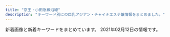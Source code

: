 ```yaml
---
title: "京王・小田急線沿線"
description: "キーワード別にの巨乳アジアン・チャイナエステ嬢情報をまとめました。"
---
```


新着画像と新着キーワードをまとめています。
2021年02月12日の情報です。

<DmmAffiliateIns />
<KeywordTable
  shops={
    [
    {
        "station": "\u5411\u30f6\u4e18\u904a\u5712\u99c5",
        "url": "https://fantasy.estjp.info/",
        "img_links": [
            "https://fantasy.estjp.info/static/picture/staff003.jpg",
            "https://fantasy.estjp.info/static/picture/staff002.jpg",
            "https://fantasy.estjp.info/static/picture/staff01.jpg",
            "https://fantasy.estjp.info/static/picture/staff04.jpg",
            "https://fantasy.estjp.info/static/picture/staff004.jpg"
        ],
        "keywords": {
            "89": 7,
            "D": 9,
            "88": 3,
            "E": 1
        },
        "name": "\u30d5\u30a1\u30f3\u30bf\u30b8\u30fc\u8776"
    },
    {
        "station": "\u767b\u6238\u99c5\u751f\u7530\u7dd1\u5730\u51fa\u53e3",
        "keywords": {},
        "url": "http://est70.jp/fwg/",
        "img_links": [
            "http://est70.jp/fwg/girl/01.png",
            "http://est70.jp/fwg/images/footer.png",
            "http://est70.jp/fwg/girl/07.png",
            "http://est70.jp/fwg/girl/g05.png",
            "http://est70.jp/fwg/girl/g07.png",
            "http://est70.jp/fwg/images/bt3.png",
            "http://est70.jp/fwg/images/bt5.png",
            "http://est70.jp/fwg/images/bt1.png",
            "http://est70.jp/fwg/girl/06.png",
            "http://est70.jp/fwg/images/bt2.png",
            "http://est70.jp/fwg/girl/g06.png",
            "http://est70.jp/fwg/images/header.png",
            "http://est70.jp/fwg/images/bt6.png",
            "http://est70.jp/fwg/images/facial-massage.png",
            "http://est70.jp/fwg/images/head-bar.png",
            "http://est70.jp/fwg/girl/05.png",
            "http://est70.jp/fwg/images/bt4.png"
        ],
        "name": "\u30d5\u30a7\u30a2\u30ea\u30fc\u30fb\u30a6\u30a4\u30f3\u30b0\u30b9"
    },
    {
        "station": "\u5e9c\u4e2d\u99c5\u5317\u53e3",
        "url": "http://barequite.xyz/",
        "name": "\u3042\u3084",
        "img_links": [
            "http://barequite.xyz/style/images/s-bian.png",
            "http://barequite.xyz/style/images/index-miru_06.jpg",
            "http://barequite.xyz/style/images/t4.jpg",
            "http://barequite.xyz/style/images/t6.jpg",
            "http://barequite.xyz/style/images/t3.png",
            "http://barequite.xyz/uploads/200924/1-2009241TF0K4.jpg",
            "http://barequite.xyz/uploads/200608/1-20060QK211234.jpg",
            "http://barequite.xyz/style/images/nav-sys.jpg",
            "http://barequite.xyz/uploads/200608/1-20060QK101292.jpg",
            "http://barequite.xyz/uploads/190129/1-1Z129133H9E3.jpg",
            "http://barequite.xyz/style/images/nav2-sta.png",
            "http://barequite.xyz/style/images/index-miru_03.jpg",
            "http://barequite.xyz/style/images/zhuyi.jpg",
            "http://barequite.xyz/uploads/200608/1-20060QK1404Q.jpg",
            "http://barequite.xyz/style/images/sys.jpg",
            "http://barequite.xyz/style/images/index-miru_18.jpg",
            "http://barequite.xyz/style/images/t2.png"
        ],
        "keywords": {}
    },
    {
        "station": "\u660e\u5927\u524d\u99c5\u4e2d\u592e\u53e3",
        "keywords": {},
        "name": "Free Style \uff5e\u30d5\u30ea\u30fc\u30b9\u30bf\u30a4\u30eb\uff5e",
        "img_links": [],
        "url": "http://xn--cckzerb5br7a.com/"
    },
    {
        "name": "\u685c\u306e\u604b",
        "station": "\u72db\u6c5f\u99c5\u5317\u53e3",
        "img_links": [
            "http://ciretuyghr.xyz/uploads/171110/1-1G110140540357.jpg",
            "http://ciretuyghr.xyz/uploads/191113/1-191113144F3914.jpg",
            "http://ciretuyghr.xyz/uploads/171031/1-1G0311G556445.jpg",
            "http://ciretuyghr.xyz/uploads/180612/1-1P6121601061c.jpg",
            "http://ciretuyghr.xyz/templets/default/pc/picture/end1.jpg",
            "http://ciretuyghr.xyz/uploads/171031/1-1G0311G531445.jpg",
            "http://ciretuyghr.xyz/uploads/191203/1-191203164559604.jpg",
            "http://ciretuyghr.xyz/templets/default/pc/picture/s_news.png",
            "http://ciretuyghr.xyz/templets/default/pc/picture/face.png",
            "http://ciretuyghr.xyz/templets/default/pc/picture/s_staff.png",
            "http://ciretuyghr.xyz/uploads/171110/1-1G1101405143V.jpg",
            "http://ciretuyghr.xyz/templets/default/pc/picture/staffs.png",
            "http://ciretuyghr.xyz/uploads/171031/1-1G0311G344914.jpg",
            "http://ciretuyghr.xyz/uploads/180612/1-1P612160029349.jpg",
            "http://ciretuyghr.xyz/uploads/210206/1-21020610151M36.jpg",
            "http://ciretuyghr.xyz/uploads/allimg/180612/1-1P612160305350.jpg",
            "http://ciretuyghr.xyz/uploads/171031/1-1G0311G505933.jpg",
            "http://ciretuyghr.xyz/uploads/191211/1-19121110204J35.jpg",
            "http://ciretuyghr.xyz/uploads/171110/1-1G11014060CG.jpg",
            "http://ciretuyghr.xyz/uploads/171031/1-1G0311G4095M.jpg",
            "http://ciretuyghr.xyz/uploads/191113/1-191113150325Y4.jpg",
            "http://ciretuyghr.xyz/templets/default/pc/picture/s_pick.png"
        ],
        "keywords": {},
        "url": "http://ciretuyghr.xyz/"
    },
    {
        "name": "Lovely",
        "img_links": [
            "http://almond.ests.jp/images/line.jpg",
            "http://almond.ests.jp/images/s_face.png",
            "http://almond.ests.jp/images/s_news.jpg",
            "http://almond.ests.jp/images/s_acc.jpg",
            "http://almond.ests.jp/photos/sites/24/2020/11/2020113018465254.jpg",
            "http://almond.ests.jp/images/mobile.jpg",
            "http://almond.ests.jp/images/nstaff1.jpg",
            "http://almond.ests.jp/images/top.png",
            "http://almond.ests.jp/images/newicon.png",
            "http://almond.ests.jp/photos/sites/24/2020/11/2020113018465490.jpg",
            "http://almond.ests.jp/images/nstaff.jpg",
            "http://almond.ests.jp/photos/sites/24/2021/01/2021011517191378.jpg",
            "http://almond.ests.jp/images/acc1.jpg",
            "http://almond.ests.jp/images/line1.jpg",
            "http://almond.ests.jp/images/line2.png",
            "http://almond.ests.jp/photos/sites/24/2020/12/2020121413001762.jpg",
            "http://almond.ests.jp/photos/sites/24/2020/11/2020113018465347.jpg",
            "http://almond.ests.jp/images/s_staff.png",
            "http://almond.ests.jp/images/pickicon.jpg",
            "http://almond.ests.jp/photos/sites/24/2020/11/2020113018465067.jpg"
        ],
        "station": "\u5343\u6b73\u70cf\u5c71\u99c5\u5357\u53e3",
        "keywords": {
            "C": 13,
            "D": 6,
            "85": 2,
            "87": 2,
            "86": 2
        },
        "url": "http://almond.ests.jp/"
    },
    {
        "station": "\u7b39\u585a\u99c5\u5317\u53e3",
        "url": "http://www.dhdwdjw.xyz/",
        "name": "Crescent -\u30af\u30ec\u30c3\u30bb\u30f3\u30c8-",
        "img_links": [
            "http://www.dhdwdjw.xyz/templets/xiangmu/picture/gotanda_5.jpg",
            "http://www.dhdwdjw.xyz/templets/xiangmu/picture/index_contact.png",
            "http://www.dhdwdjw.xyz/templets/xiangmu/picture/foter_line.png",
            "http://www.dhdwdjw.xyz/uploads/200627/1-20062G30950393.jpg",
            "http://www.dhdwdjw.xyz/uploads/210120/1-210120150301c2.jpg",
            "http://www.dhdwdjw.xyz/templets/xiangmu/picture/sh_bou_5.png",
            "http://www.dhdwdjw.xyz/uploads/201117/1-20111G35643457.jpg",
            "http://www.dhdwdjw.xyz/uploads/200627/1-20062G30935R3.jpg",
            "http://www.dhdwdjw.xyz/templets/xiangmu/picture/re_lines.png",
            "http://www.dhdwdjw.xyz/templets/xiangmu/picture/main_photo.jpg",
            "http://www.dhdwdjw.xyz/uploads/210120/1-210120132J63L.jpg",
            "http://www.dhdwdjw.xyz/templets/xiangmu/picture/sh_line_5.png",
            "http://www.dhdwdjw.xyz/uploads/201212/1-201212124P5H5.jpg",
            "http://www.dhdwdjw.xyz/uploads/201117/1-20111G32J1140.jpg",
            "http://www.dhdwdjw.xyz/templets/xiangmu/picture/index_therapist.png",
            "http://www.dhdwdjw.xyz/uploads/200627/1-20062G30U2518.jpg",
            "http://www.dhdwdjw.xyz/uploads/201117/1-20111G34243Z7.jpg",
            "http://www.dhdwdjw.xyz/templets/xiangmu/picture1/index_saloninfo.png",
            "http://www.dhdwdjw.xyz/templets/xiangmu/picture/tel.png",
            "http://www.dhdwdjw.xyz/templets/xiangmu/picture/webentry.png",
            "http://www.dhdwdjw.xyz/templets/xiangmu/picture/foter_line_14.png",
            "http://www.dhdwdjw.xyz/templets/xiangmu/picture/rookie_sh.png",
            "http://www.dhdwdjw.xyz/uploads/allimg/180716/1-1PG6102301955.jpg",
            "http://www.dhdwdjw.xyz/images/R_000.jpg",
            "http://www.dhdwdjw.xyz/uploads/201117/1-20111GAG6454.jpg",
            "http://www.dhdwdjw.xyz/uploads/200627/1-20062G30SJ64.jpg",
            "http://www.dhdwdjw.xyz/uploads/201028/1-20102Q51209202.jpg",
            "http://www.dhdwdjw.xyz/uploads/180424/1-1P424151P32I.png",
            "http://www.dhdwdjw.xyz/templets/xiangmu/picture/ac_info_5.png",
            "http://www.dhdwdjw.xyz/templets/xiangmu/picture/top.png",
            "http://www.dhdwdjw.xyz/uploads/201019/1-201019125G2324.jpg"
        ],
        "keywords": {
            "\u80f8": 1,
            "85": 4,
            "88": 1,
            "86": 5,
            "D": 2,
            "C": 6,
            "F": 1,
            "E": 4
        }
    },
    {
        "name": "\u5b89\u5fc3\u5802",
        "keywords": {},
        "img_links": [
            "http://www.fuafua.info/images/maga.png",
            "http://www.fuafua.info/images/aym.jpg",
            "http://www.fuafua.info/images/yuka.jpg",
            "http://www.fuafua.info/images/m2.jpg",
            "http://www.fuafua.info/images/mobile.jpg",
            "http://www.fuafua.info/images/ss.jpg",
            "http://www.fuafua.info/images/tstaff.jpg",
            "http://www.fuafua.info/images/yu.jpg",
            "http://www.fuafua.info/images/w-2.jpg",
            "http://www.fuafua.info/images/r03.jpg",
            "http://www.fuafua.info/images/r02.jpg",
            "http://www.fuafua.info/images/mihao.jpg",
            "http://www.fuafua.info/images/r01.jpg",
            "http://www.fuafua.info/images/w-4.jpg",
            "http://www.fuafua.info/images/s4.jpg",
            "http://www.fuafua.info/images/m1.jpg"
        ],
        "url": "http://www.fuafua.info/",
        "station": "\u8abf\u5e03\u99c5\u5317\u53e3"
    },
    {
        "url": "http://ainoumi.estheya.com/",
        "keywords": {
            "91": 2,
            "C": 1,
            "E": 2,
            "86": 1,
            "87": 1,
            "D": 4,
            "92": 1,
            "89": 2
        },
        "name": "\u611b\u306e\u6d77",
        "station": "\u767b\u6238\u99c5",
        "img_links": [
            "http://ainoumi.estheya.com/css/nav/nav-002.png",
            "http://ainoumi.estheya.com/css/nav/nav-005.png",
            "http://ainoumi.estheya.com/css/staff/staff03.jpg",
            "http://ainoumi.estheya.com/css/nav/nav-004.png",
            "http://ainoumi.estheya.com/css/staff/staff05.jpg",
            "http://ainoumi.estheya.com/css/nav/nav-006.png",
            "http://ainoumi.estheya.com/css/osusume04.jpg",
            "http://ainoumi.estheya.com/css/staff/staff07.jpg",
            "http://ainoumi.estheya.com/css/nav/nav-003.png",
            "http://ainoumi.estheya.com/css/tel.png",
            "http://ainoumi.estheya.com/css/nav/nav-001.png",
            "http://ainoumi.estheya.com/css/staff/staff01.jpg",
            "http://ainoumi.estheya.com/css/staff/staff04.jpg",
            "http://ainoumi.estheya.com/css/staff/staff06.jpg",
            "http://ainoumi.estheya.com/css/staff/staff02.jpg",
            "http://ainoumi.estheya.com/css/top01.png"
        ]
    },
    {
        "station": "\u767b\u6238\u99c5\u591a\u6469\u5ddd\u53e3",
        "keywords": {},
        "url": "http://www.fairies.work/",
        "img_links": [
            "http://www.fairies.work/images/staff/sara.jpg",
            "http://www.fairies.work/images/staff/ayumi.jpg",
            "http://www.fairies.work/images/staff/sample_image.png",
            "http://www.fairies.work/images/home/home_bnr_03b.png",
            "http://www.fairies.work/images/staff/hana.jpg",
            "http://www.fairies.work/images/gallery/image_03.png",
            "http://www.fairies.work/images/staff/sena.jpg",
            "http://www.fairies.work/images/staff/koko.jpg",
            "http://www.fairies.work/images/gallery/image_08.png",
            "http://www.fairies.work/images/staff/arisa.jpg",
            "http://www.fairies.work/images/home/image_03.png",
            "http://www.fairies.work/images/staff/yui.jpg",
            "http://www.fairies.work/images/staff/yuki.jpg",
            "http://www.fairies.work/images/staff/riri.jpg",
            "http://www.fairies.work/images/home/home_btn_off.png",
            "http://www.fairies.work/images/staff/mirai.jpg",
            "http://www.fairies.work/images/gallery/image_01.png",
            "http://www.fairies.work/images/gallery/image_06.png",
            "http://www.fairies.work/images/staff/sati.jpg",
            "http://www.fairies.work/images/home/home_bnr_04d.png",
            "http://www.fairies.work/images/gallery/image_07.png",
            "http://www.fairies.work/images/gallery/image_02.png",
            "http://www.fairies.work/images/staff/yuna.jpg",
            "http://www.fairies.work/images/home/home_bnr_02.png",
            "http://www.fairies.work/images/home/image_02.png",
            "http://www.fairies.work/images/gallery/image_05.png",
            "http://www.fairies.work/images/common/side_bnr_02.png",
            "http://www.fairies.work/images/gallery/image_04.png",
            "http://www.fairies.work/images/home/image_01.png"
        ],
        "name": "FAIRIES\uff5e\u30d5\u30a7\u30a2\u30ea\u30fc\u30ba\uff5e"
    },
    {
        "img_links": [
            "http://www.aroma-tsubaki.com/uploads/aromatsubaki/2020/10/top.jpg",
            "http://www.aroma-tsubaki.com/uploads/aromatsubaki/2011/10/zi_link.jpg",
            "http://www.aroma-tsubaki.com/uploads/aromatsubaki/2011/11/e794bbe5838f-031.jpg",
            "http://www.aroma-tsubaki.com/uploads/aromatsubaki/2011/10/shouji.jpg",
            "http://www.aroma-tsubaki.com/uploads/aromatsubaki/2020/10/flash1.jpg",
            "http://www.aroma-tsubaki.com/uploads/aromatsubaki/2011/10/468x60.jpg",
            "http://www.aroma-tsubaki.com/uploads/aromatsubaki/images/no-photo.jpg",
            "http://www.aroma-tsubaki.com/uploads/aromatsubaki/2020/10/flash4.jpg",
            "http://www.aroma-tsubaki.com/uploads/aromatsubaki/2020/10/flash6.jpg",
            "http://www.aroma-tsubaki.com/uploads/aromatsubaki/2020/10/flash5.jpg",
            "http://www.aroma-tsubaki.com/uploads/aromatsubaki/2011/10/play4.jpg",
            "http://www.aroma-tsubaki.com/uploads/aromatsubaki/2011/10/play3.jpg",
            "http://www.aroma-tsubaki.com/uploads/aromatsubaki/2012/03/e794bbe5838f-1079.jpg",
            "http://www.aroma-tsubaki.com/uploads/aromatsubaki/2011/11/e794bbe5838f-029.jpg",
            "http://www.aroma-tsubaki.com/uploads/aromatsubaki/2011/10/play1.jpg",
            "http://www.aroma-tsubaki.com/uploads/aromatsubaki/2011/10/play2.jpg",
            "http://www.aroma-tsubaki.com/uploads/aromatsubaki/2012/10/e794bbe5838f-261.jpg",
            "http://www.aroma-tsubaki.com/uploads/aromatsubaki/2018/10/tel.jpg",
            "http://www.aroma-tsubaki.com/uploads/aromatsubaki/2011/10/info.jpg",
            "http://www.aroma-tsubaki.com/uploads/aromatsubaki/2020/10/flash3.jpg",
            "http://www.aroma-tsubaki.com/uploads/aromatsubaki/2020/10/flash2.jpg",
            "http://www.aroma-tsubaki.com/uploads/aromatsubaki/2012/05/e794bbe5838f-1623.jpg"
        ],
        "station": "\u4eac\u738b\u591a\u6469\u30bb\u30f3\u30bf\u30fc\u99c5\u897f\u53e3",
        "url": "http://aroma-tsubaki.com/",
        "keywords": {
            "C": 9
        },
        "name": "\u693f"
    },
    {
        "name": "\u97f3\u59eb \uff5e\u30aa\u30c8\u30d2\u30e1\uff5e",
        "img_links": [
            "http://otohime.relaxnabi.com/css/tel.png",
            "http://otohime.relaxnabi.com/css/staff/staff02.png",
            "http://otohime.relaxnabi.com/css/nav/nav-002.png",
            "http://otohime.relaxnabi.com/css/nav/nav-003.png",
            "http://otohime.relaxnabi.com/css/staff/staff04-a.png",
            "http://otohime.relaxnabi.com/css/baner03.jpg",
            "http://otohime.relaxnabi.com/css/nav/nav-001.png",
            "http://otohime.relaxnabi.com/css/nav/nav-004.png",
            "http://otohime.relaxnabi.com/css/staff/staff03-a.png",
            "http://otohime.relaxnabi.com/css/staff/staff02-a.png",
            "http://otohime.relaxnabi.com/css/nav/nav-005.png",
            "http://otohime.relaxnabi.com/css/01.png",
            "http://otohime.relaxnabi.com/css/staff/staff04.png",
            "http://otohime.relaxnabi.com/css/staff/staff01.png",
            "http://otohime.relaxnabi.com/css/staff/staff01-a.png",
            "http://otohime.relaxnabi.com/css/staff/staff03.png",
            "http://otohime.relaxnabi.com/css/osusume04.png",
            "http://otohime.relaxnabi.com/css/top03.png",
            "http://otohime.relaxnabi.com/css/nav/nav-006.png"
        ],
        "url": "http://otohime.relaxnabi.com/",
        "keywords": {
            "D": 2,
            "91": 1,
            "E": 2,
            "89": 2
        },
        "station": "\u5343\u6b73\u70cf\u5c71\u99c5\u5317\u53e3"
    },
    {
        "station": "\u7a32\u7530\u5824\u99c5",
        "name": "Look at me",
        "url": "http://est70.xyz/lam/",
        "keywords": {},
        "img_links": [
            "http://est70.xyz/lam/images/tel-bar.png",
            "http://est70.xyz/lam/girl/5.jpg",
            "http://est70.xyz/lam/images/button-1.png",
            "http://est70.xyz/lam/images/button-4.png",
            "http://est70.xyz/lam/girl/4.jpg",
            "http://est70.xyz/lam/images/button-2.png",
            "http://est70.xyz/lam/images/footer.png",
            "http://est70.xyz/lam/images/concept.png",
            "http://est70.xyz/lam/images/button-6.png",
            "http://est70.xyz/lam/girl/6.jpg",
            "http://est70.xyz/lam/images/button-5.png",
            "http://est70.xyz/lam/girl/g04.png",
            "http://est70.xyz/lam/girl/g06.png",
            "http://est70.xyz/lam/images/tt.png",
            "http://est70.xyz/lam/girl/3.jpg",
            "http://est70.xyz/lam/images/button-3.png",
            "http://est70.xyz/lam/girl/g03.png"
        ]
    },
    {
        "station": "\u5343\u6b73\u70cf\u5c71\u99c5\u5317\u53e3",
        "url": "http://www.iyashikukan.xyz/",
        "keywords": {},
        "name": "\u7652\u3057\u306e\u7a7a\u9593",
        "img_links": [
            "http://www.iyashikukan.xyz/images/top/top-foot_03.png",
            "http://www.iyashikukan.xyz/images/staff/10/nana.jpg",
            "http://www.iyashikukan.xyz/images/top/t3.png",
            "http://www.iyashikukan.xyz/images/index-rin_02.jpg",
            "http://www.iyashikukan.xyz/images/staff/10/2.jpg",
            "http://www.iyashikukan.xyz/images/index-rin_20.jpg",
            "http://www.iyashikukan.xyz/images/index-rin_14.jpg",
            "http://www.iyashikukan.xyz/images/top/t3.jpg",
            "http://www.iyashikukan.xyz/images/lanmu-t-st.jpg",
            "http://www.iyashikukan.xyz/images/top/t2.jpg",
            "http://www.iyashikukan.xyz/images/shop/r5.jpg",
            "http://www.iyashikukan.xyz/images/index-rin_16.jpg",
            "http://www.iyashikukan.xyz/images/staff/10/1.jpg",
            "http://www.iyashikukan.xyz/images/staff/9/39-02a.jpg",
            "http://www.iyashikukan.xyz/images/top/top-foot_04.png",
            "http://www.iyashikukan.xyz/images/staff/10/sayaka22.jpg",
            "http://www.iyashikukan.xyz/images/staff/10/satomi.jpg",
            "http://www.iyashikukan.xyz/images/top/top-foot_05.png",
            "http://www.iyashikukan.xyz/images/staff/10/mimi.jpg",
            "http://www.iyashikukan.xyz/images/nav/nav-t-job.jpg",
            "http://www.iyashikukan.xyz/images/lanmu-t-st2.jpg",
            "http://www.iyashikukan.xyz/images/nav/nav-t-sys.jpg",
            "http://www.iyashikukan.xyz/images/index-rin_04.jpg"
        ]
    },
    {
        "img_links": [
            "http://xn--vckg5a9gugx77pgi4bmma.xyz/image/girl8.jpg",
            "http://xn--vckg5a9gugx77pgi4bmma.xyz/image/navihiden.png",
            "http://xn--vckg5a9gugx77pgi4bmma.xyz/image/img4.jpg",
            "http://xn--vckg5a9gugx77pgi4bmma.xyz/image/img2.jpg",
            "http://xn--vckg5a9gugx77pgi4bmma.xyz/image/girl3.jpg",
            "http://xn--vckg5a9gugx77pgi4bmma.xyz/image/girl1.jpg",
            "http://xn--vckg5a9gugx77pgi4bmma.xyz/image/img3.jpg"
        ],
        "name": "Impact \uff5e\u30a4\u30f3\u30d1\u30af\u30c8\uff5e",
        "url": "http://xn--vckg5a9gugx77pgi4bmma.xyz/",
        "keywords": {},
        "station": "\u4e0b\u9ad8\u4e95\u6238\u99c5\u5317\u53e3"
    },
    {
        "name": "\u30dc\u30bf\u30f3",
        "img_links": [],
        "keywords": {},
        "url": "https://s-botan.tokyo/",
        "station": "\u6210\u57ce\u5b66\u5712\u524d\u99c5"
    },
    {
        "url": "http://kokochi.iest.info/",
        "station": "\u660e\u5927\u524d\u99c5\u4e2d\u592e\u53e3",
        "name": "kokoro\u306e\u611b",
        "keywords": {
            "86": 36,
            "85": 48,
            "E": 24,
            "83": 12,
            "87": 12,
            "82": 12,
            "C": 72,
            "F": 24,
            "90": 12
        },
        "img_links": [
            "http://kokochi.iest.info/photos/sites/72/2021/01/2021010321550485.jpeg",
            "http://kokochi.iest.info/photos/sites/72/2021/01/2021010321541982.jpeg",
            "http://kokochi.iest.info/photos/sites/72/2020/06/2020060816544311.jpg",
            "http://kokochi.iest.info/images/room3.jpg",
            "http://kokochi.iest.info/images/staff_bj4.png",
            "http://kokochi.iest.info/images/news_bj3.jpg",
            "http://kokochi.iest.info/images/bian.png",
            "http://kokochi.iest.info/photos/sites/72/2021/01/2021010321581378.jpeg",
            "http://kokochi.iest.info/images/mobile.jpg",
            "http://kokochi.iest.info/images/s_news.jpg",
            "http://kokochi.iest.info/photos/sites/72/2021/01/2021010321525992.jpeg",
            "http://kokochi.iest.info/images/room4.jpg",
            "http://kokochi.iest.info/images/ac1.jpg",
            "http://kokochi.iest.info/photos/sites/72/2020/06/2020060816282349.jpg",
            "http://kokochi.iest.info/photos/sites/72/2021/01/2021010321533880-e1609730226107.jpeg",
            "http://kokochi.iest.info/photos/sites/72/2020/06/2020060816282410.jpg",
            "http://kokochi.iest.info/images/room1.jpg",
            "http://kokochi.iest.info/images/top.jpg",
            "http://kokochi.iest.info/photos/sites/72/2020/06/2020060816282192.jpg",
            "http://kokochi.iest.info/photos/sites/72/2020/06/2020060816282379.jpg",
            "http://kokochi.iest.info/photos/sites/72/2021/01/2021010321541982-e1609730218183.jpeg",
            "http://kokochi.iest.info/photos/sites/72/2021/01/2021011420391434.jpeg",
            "http://kokochi.iest.info/photos/sites/72/2020/06/2020060816282241.jpg",
            "http://kokochi.iest.info/photos/sites/72/2020/06/2020060816282543.jpg",
            "http://kokochi.iest.info/photos/sites/72/2020/11/2020112711440274.jpg",
            "http://kokochi.iest.info/photos/sites/72/2021/01/2021010321581378-e1609730201594.jpeg",
            "http://kokochi.iest.info/images/s_staff.png",
            "http://kokochi.iest.info/images/room2.jpg",
            "http://kokochi.iest.info/photos/sites/72/2020/06/2020060816544392.jpg",
            "http://kokochi.iest.info/images/n_bj.jpg",
            "http://kokochi.iest.info/images/staff_bj2.png",
            "http://kokochi.iest.info/images/ac2.jpg",
            "http://kokochi.iest.info/photos/sites/72/2021/01/2021011517420968.jpg",
            "http://kokochi.iest.info/photos/sites/72/2021/01/2021010321533880.jpeg"
        ]
    },
    {
        "keywords": {
            "86": 1,
            "83": 3,
            "88": 3,
            "85": 3,
            "84": 6
        },
        "name": "\u7652\u3057\u7a7a\u9593",
        "img_links": [
            "http://space.iyasi.me/images/ser3.jpg",
            "http://space.iyasi.me/images/ser4.jpg",
            "http://space.iyasi.me/images/staff_bj4.png",
            "http://space.iyasi.me/images/staff7.jpg",
            "http://space.iyasi.me/layer/images/top/top_08.png",
            "http://space.iyasi.me/layer/images/top.jpg",
            "http://space.iyasi.me/layer/images/top/top_03.jpg",
            "http://space.iyasi.me/layer/images/top/top_06.jpg",
            "http://space.iyasi.me/images/staff18a.jpg",
            "http://space.iyasi.me/images/staff_bj1.png",
            "http://space.iyasi.me/layer/images/top/top_05.jpg",
            "http://space.iyasi.me/images/s_service.png",
            "http://space.iyasi.me/images/staff13a.jpg",
            "http://space.iyasi.me/images/staff16b.jpg",
            "http://space.iyasi.me/images/ser1.jpg",
            "http://space.iyasi.me/images/top2.jpg",
            "http://space.iyasi.me/images/ser2.jpg",
            "http://space.iyasi.me/layer/images/top/top_04.jpg",
            "http://space.iyasi.me/images/wenzi-staff.png",
            "http://space.iyasi.me/layer/images/top/top_02.jpg",
            "http://space.iyasi.me/images/top1.jpg",
            "http://space.iyasi.me/images/s_info.png",
            "http://space.iyasi.me/images/staff1.jpg",
            "http://space.iyasi.me/layer/images/top/top_01.jpg",
            "http://space.iyasi.me/images/staff16a.jpg",
            "http://space.iyasi.me/images/staff1a.jpg",
            "http://space.iyasi.me/images/staff17a.jpg",
            "http://space.iyasi.me/images/info.png",
            "http://space.iyasi.me/images/1.jpg"
        ],
        "station": "\u8056\u8e5f\u685c\u30f6\u4e18\u99c5\u6771\u53e3",
        "url": "http://space.iyasi.me/"
    },
    {
        "name": "for you",
        "img_links": [
            "http://aroma-relax.red/img/cg02.jpg",
            "http://aroma-relax.red/img/stafft.jpg",
            "http://aroma-relax.red/img/cg04.jpg",
            "http://aroma-relax.red/img/l.png",
            "http://aroma-relax.red/img/top.jpg",
            "http://aroma-relax.red/img/cg10.jpg",
            "http://aroma-relax.red/img/cg09.jpg",
            "http://aroma-relax.red/img/cg05.jpg",
            "http://aroma-relax.red/img/cg06.jpg",
            "http://aroma-relax.red/img/f2.jpg",
            "http://aroma-relax.red/img/cg03.jpg",
            "http://aroma-relax.red/img/no.png",
            "http://aroma-relax.red/img/cg07.jpg",
            "http://aroma-relax.red/img/footer.jpg",
            "http://aroma-relax.red/img/cg08.jpg",
            "http://aroma-relax.red/img/f3.jpg",
            "http://aroma-relax.red/img/cg01.jpg",
            "http://aroma-relax.red/img/f4.jpg",
            "http://aroma-relax.red/img/f1.jpg"
        ],
        "keywords": {
            "E": 4,
            "87": 2,
            "D": 16,
            "86": 18
        },
        "url": "http://aroma-relax.red/",
        "station": "\u4ee3\u3005\u6728\u4e0a\u539f\u99c5\u5357\u53e3"
    },
    {
        "name": "\u3089\u304f\u3089\u304f",
        "keywords": {
            "D": 12,
            "E": 6,
            "85": 18
        },
        "img_links": [
            "http://rakuraku.iest.info/images/room6.jpg",
            "http://rakuraku.iest.info/images/pagetop.png",
            "http://rakuraku.iest.info/images/spmainimg.jpg",
            "http://rakuraku.iest.info/images/room2.jpg",
            "http://rakuraku.iest.info/images/top.png",
            "http://rakuraku.iest.info/photos/sites/63/2021/01/2021012408022822.jpg",
            "http://rakuraku.iest.info/images/room1.jpg",
            "http://rakuraku.iest.info/photos/sites/63/2021/01/2021011404151077.jpg",
            "http://rakuraku.iest.info/images/staff0.jpg",
            "http://rakuraku.iest.info/images/room3.jpg",
            "http://rakuraku.iest.info/photos/sites/63/2020/09/2020092810070514.jpg",
            "http://rakuraku.iest.info/images/mainimg.jpg",
            "http://rakuraku.iest.info/images/room5.jpg",
            "http://rakuraku.iest.info/images/room4.jpg"
        ],
        "url": "http://rakuraku.iest.info/",
        "station": "\u5e9c\u4e2d\u99c5\u5357\u53e3"
    },
    {
        "keywords": {},
        "station": "\u8056\u8e5f\u685c\u30f6\u4e18\u99c5\u6771\u53e3",
        "url": "http://www.yuyurando.xyz/",
        "name": "\u60a0\u3005\u30e9\u30f3\u30c9",
        "img_links": [
            "http://www.yuyurando.xyz/images/index-yuyu_17.jpg",
            "http://www.yuyurando.xyz/images/shop/527385908605281370.jpg",
            "http://www.yuyurando.xyz/images/index-yuyu_09.jpg",
            "http://www.yuyurando.xyz/images/lanmu/lanmu-staff.jpg",
            "http://www.yuyurando.xyz/images/index-yuyu_05.jpg",
            "http://www.yuyurando.xyz/images/index-yuyu_12.jpg",
            "http://www.yuyurando.xyz/images/staff/momo.jpg",
            "http://www.yuyurando.xyz/images/staff/mi.png",
            "http://www.yuyurando.xyz/images/index-otona_20.jpg",
            "http://www.yuyurando.xyz/images/staff/2.jpg",
            "http://www.yuyurando.xyz/images/staff/1.jpg",
            "http://www.yuyurando.xyz/images/staff/4.jpg",
            "http://www.yuyurando.xyz/images/staff/rei.jpg",
            "http://www.yuyurando.xyz/images/index-yuyu_20.jpg",
            "http://www.yuyurando.xyz/images/lanmu/lanmu-sys.jpg",
            "http://www.yuyurando.xyz/images/staff/nana2.jpg",
            "http://www.yuyurando.xyz/images/index-yuyu_03.jpg"
        ]
    },
    {
        "url": "http://massage-est.xyz/",
        "img_links": [
            "http://massage-est.xyz/images/cg051.jpg",
            "http://massage-est.xyz/images/up_100_1_0.jpg",
            "http://massage-est.xyz/images/cg091.jpg",
            "http://massage-est.xyz/images/cg031.jpg",
            "http://massage-est.xyz/images/cg01.jpg",
            "http://massage-est.xyz/images/cg05.jpg",
            "http://massage-est.xyz/images/cg12.jpg",
            "http://massage-est.xyz/images/cg10.jpg",
            "http://massage-est.xyz/images/cg09.jpg",
            "http://massage-est.xyz/images/qr.jpg",
            "http://massage-est.xyz/images/top.png",
            "http://massage-est.xyz/images/spacer300x450.png",
            "http://massage-est.xyz/images/cg061.jpg",
            "http://massage-est.xyz/images/cg021.jpg",
            "http://massage-est.xyz/images/spacer900x360.png",
            "http://massage-est.xyz/images/cg071.jpg",
            "http://massage-est.xyz/images/cg081.jpg",
            "http://massage-est.xyz/images/cg02.jpg",
            "http://massage-est.xyz/images/cg06.jpg",
            "http://massage-est.xyz/images/cg011.jpg",
            "http://massage-est.xyz/images/cg04.jpg",
            "http://massage-est.xyz/images/cg08.jpg",
            "http://massage-est.xyz/images/top2.png",
            "http://massage-est.xyz/images/sys.jpg",
            "http://massage-est.xyz/images/cg07.jpg",
            "http://massage-est.xyz/images/cg03.jpg"
        ],
        "station": "\u5343\u6b73\u70cf\u5c71\u99c5\u5317\u53e3",
        "keywords": {
            "C": 8,
            "86": 88,
            "D": 64,
            "E": 16
        },
        "name": "\u6df1\u4e95\u6c37\u306e\u56fd"
    },
    {
        "img_links": [
            "http://aromabb.relaxnabi.com/css/m-top06.jpg",
            "http://aromabb.relaxnabi.com/css/nav/nav-003.jpg",
            "http://aromabb.relaxnabi.com/css/staff/staff02.jpg",
            "http://aromabb.relaxnabi.com/css/nav/nav-001.jpg",
            "http://aromabb.relaxnabi.com/css/staff/staff03-a.jpg",
            "http://aromabb.relaxnabi.com/css/nav/nav-005.jpg",
            "http://aromabb.relaxnabi.com/css/m-head.jpg",
            "http://aromabb.relaxnabi.com/css/nav/nav-006.jpg",
            "http://aromabb.relaxnabi.com/css/m-top02.jpg",
            "http://aromabb.relaxnabi.com/css/m-head03.jpg",
            "http://aromabb.relaxnabi.com/css/staff/staff01.jpg",
            "http://aromabb.relaxnabi.com/css/staff/staff04.jpg",
            "http://aromabb.relaxnabi.com/css/m-top03.jpg",
            "http://aromabb.relaxnabi.com/css/c01.jpg",
            "http://aromabb.relaxnabi.com/css/staff/staff02-a.jpg",
            "http://aromabb.relaxnabi.com/css/nav/nav-004.jpg",
            "http://aromabb.relaxnabi.com/css/staff/staff04-a.jpg",
            "http://aromabb.relaxnabi.com/css/staff/staff03.jpg",
            "http://aromabb.relaxnabi.com/css/nav/nav-002.jpg",
            "http://aromabb.relaxnabi.com/css/staff/staff01-a.jpg"
        ],
        "name": "\u30a2\u30ed\u30de\u30d3\u30d3",
        "url": "http://aromabb.relaxnabi.com/",
        "station": "\u5411\u30f6\u4e18\u904a\u5712\u99c5\u5357\u53e3",
        "keywords": {
            "D": 4,
            "89": 4
        }
    },
    {
        "keywords": {},
        "url": "http://sweet-heart.work/",
        "name": "Sweet Heart",
        "img_links": [
            "http://sweet-heart.work/img/mimi.jpg",
            "http://sweet-heart.work/images/int2.jpg",
            "http://sweet-heart.work/images/news.jpg",
            "http://sweet-heart.work/img/maria1.jpg",
            "http://sweet-heart.work/images/4.jpg",
            "http://sweet-heart.work/i/img/anna.jpg",
            "http://sweet-heart.work/images/staff_t.png",
            "http://sweet-heart.work/i/img/mimi.jpg",
            "http://sweet-heart.work/i/img/pi.jpg",
            "http://sweet-heart.work/images/ta.jpg",
            "http://sweet-heart.work/images/int1.jpg",
            "http://sweet-heart.work/img/mimi1.jpg",
            "http://sweet-heart.work/images/head.jpg",
            "http://sweet-heart.work/images/att.png",
            "http://sweet-heart.work/images/1.jpg",
            "http://sweet-heart.work/images/interior_t.png",
            "http://sweet-heart.work/img/anna1.jpg",
            "http://sweet-heart.work/img/anna.jpg",
            "http://sweet-heart.work/i/img/nana.jpg",
            "http://sweet-heart.work/img/pi1.jpg",
            "http://sweet-heart.work/img/pi.jpg",
            "http://sweet-heart.work/images/b1.jpg",
            "http://sweet-heart.work/images/b2.jpg",
            "http://sweet-heart.work/img/maria.jpg",
            "http://sweet-heart.work/images/3.jpg",
            "http://sweet-heart.work/images/tr.jpg",
            "http://sweet-heart.work/i/img/maria.jpg",
            "http://sweet-heart.work/img/nana1.jpg",
            "http://sweet-heart.work/images/5.jpg",
            "http://sweet-heart.work/images/rem.jpg",
            "http://sweet-heart.work/images/mobile.jpg",
            "http://sweet-heart.work/images/sys.jpg",
            "http://sweet-heart.work/images/2.jpg",
            "http://sweet-heart.work/img/nana.jpg"
        ],
        "station": "\u5e9c\u4e2d\u99c5\u5317\u53e3"
    },
    {
        "img_links": [
            "https://dear.ests.jp/photos/sites/49/2020/12/2020122723322384.jpeg",
            "https://dear.ests.jp/images/member.jpg",
            "https://dear.ests.jp/photos/sites/49/2021/01/2021011617344787.jpeg",
            "https://dear.ests.jp/images/1.jpg",
            "https://dear.ests.jp/photos/sites/49/2020/12/2020122723283372.jpeg",
            "https://dear.ests.jp/photos/sites/49/2021/01/202101140010558.jpeg",
            "https://dear.ests.jp/photos/sites/49/2020/09/2020092513482148.jpeg",
            "https://dear.ests.jp/images/link2.jpg",
            "https://dear.ests.jp/images/s_staff.jpg",
            "https://dear.ests.jp/photos/sites/49/2020/11/202011232237522.jpeg",
            "https://dear.ests.jp/images/info2.jpg",
            "https://dear.ests.jp/photos/sites/49/2021/01/202101140011249.jpeg",
            "https://dear.ests.jp/photos/sites/49/2020/10/2020102923214596.jpeg",
            "https://dear.ests.jp/photos/sites/49/2020/06/2020062215583977.jpeg",
            "https://dear.ests.jp/images/bj1.jpg",
            "https://dear.ests.jp/images/s_link.jpg",
            "https://dear.ests.jp/images/s_info.jpg",
            "https://dear.ests.jp/images/top.jpg",
            "https://dear.ests.jp/photos/sites/49/2021/02/2021020922384177.jpeg",
            "https://dear.ests.jp/images/bj3.jpg",
            "https://dear.ests.jp/images/amore.jpg",
            "https://esta-kanto.com/img/kanto/esta-200_40.jpg",
            "https://dear.ests.jp/images/paypay.jpg",
            "https://dear.ests.jp/photos/sites/49/2020/11/2020111212311933.jpeg",
            "https://dear.ests.jp/photos/sites/49/2020/10/2020102600221155.jpeg"
        ],
        "station": "\u5e9c\u4e2d\u99c5",
        "name": "Dear",
        "url": "https://dear.ests.jp/",
        "keywords": {
            "E": 2,
            "\u4e73": 1,
            "D": 27,
            "C": 4,
            "\u30bb\u30af\u30b7\u30fc": 1
        }
    },
    {
        "url": "http://eternal-tokyo.net/",
        "station": "\u660e\u5927\u524d\u99c5\u4e2d\u592e\u53e3",
        "name": "\u30a8\u30bf\u30fc\u30ca\u30eb",
        "img_links": [
            "https://eternal-tokyo.net/img/bg_header.png",
            "https://eternal-tokyo.net/girls/hina/a.jpg",
            "http://eternal-tokyo.net/img/pc.png",
            "http://eternal-tokyo.net/img/slider/1.jpg",
            "http://eternal-tokyo.net/girls/hina/c.jpg",
            "http://eternal-tokyo.net/img/bar_info.png",
            "http://eternal-tokyo.net/girls/yuki/e.jpg",
            "https://eternal-tokyo.net/girls/rui/a.jpg",
            "http://eternal-tokyo.net/girls/emi/d.jpg",
            "https://eternal-tokyo.net/girls/rui/c.jpg",
            "https://eternal-tokyo.net/girls/momo/a.jpg",
            "http://eternal-tokyo.net/girls/emi/b.jpg",
            "https://eternal-tokyo.net/girls/momo/c.jpg",
            "http://eternal-tokyo.net/girls/momo/b.jpg",
            "https://eternal-tokyo.net/girls/momo/e.jpg",
            "http://eternal-tokyo.net/girls/yuki/a.jpg",
            "http://eternal-tokyo.net/girls/yuri/c.jpg",
            "http://eternal-tokyo.net/girls/yuki/b.jpg",
            "http://eternal-tokyo.net/girls/rui/e.jpg",
            "http://eternal-tokyo.net/girls/emi/a.jpg",
            "https://eternal-tokyo.net/img/bar_sch.png",
            "https://eternal-tokyo.net/img/bar_newgirl.png",
            "http://eternal-tokyo.net/girls/yuri/d.jpg",
            "https://eternal-tokyo.net/girls/kaede/a.jpg",
            "https://eternal-tokyo.net/girls/yuri/a.jpg",
            "https://eternal-tokyo.net/girls/momo/b.jpg",
            "https://eternal-tokyo.net/girls/yuki/a.jpg",
            "https://eternal-tokyo.net/girls/emi/a.jpg",
            "http://eternal-tokyo.net/girls/emi/c.jpg",
            "http://eternal-tokyo.net/girls/kaede/e.jpg",
            "http://eternal-tokyo.net/img/bar_right_mobile.png",
            "https://eternal-tokyo.net/img/slider/1.jpg",
            "http://eternal-tokyo.net/girls/rui/d.jpg",
            "http://eternal-tokyo.net/img/bar_newgirl.png",
            "http://eternal-tokyo.net/img/bar_right_mailmaga.png",
            "http://eternal-tokyo.net/girls/momo/d.jpg",
            "http://eternal-tokyo.net/girls/yuki/d.jpg",
            "https://eternal-tokyo.net/girls/rui/e.jpg",
            "http://eternal-tokyo.net/girls/yuri/e.jpg",
            "http://eternal-tokyo.net/img/qr.png",
            "http://eternal-tokyo.net/girls/hina/a.jpg",
            "https://eternal-tokyo.net/girls/kaede/b.jpg",
            "https://eternal-tokyo.net/img/pc.png",
            "http://eternal-tokyo.net/girls/kaede/d.jpg",
            "http://eternal-tokyo.net/girls/yuri/a.jpg",
            "http://eternal-tokyo.net/girls/kaede/a.jpg",
            "https://eternal-tokyo.net/girls/rui/b.jpg",
            "https://eternal-tokyo.net/girls/kaede/d.jpg",
            "http://eternal-tokyo.net/girls/hina/b.jpg",
            "http://eternal-tokyo.net/img/bar_sch.png",
            "http://eternal-tokyo.net/girls/momo/a.jpg",
            "https://eternal-tokyo.net/img/meidai.png",
            "http://eternal-tokyo.net/girls/hina/d.jpg",
            "http://eternal-tokyo.net/girls/momo/e.jpg",
            "https://eternal-tokyo.net/img/bar_right_cover.png",
            "http://eternal-tokyo.net/girls/rui/a.jpg",
            "https://eternal-tokyo.net/girls/kaede/e.jpg",
            "http://eternal-tokyo.net/img/bg_header.png",
            "http://eternal-tokyo.net/girls/kaede/c.jpg",
            "http://eternal-tokyo.net/girls/rui/c.jpg",
            "https://eternal-tokyo.net/girls/rui/d.jpg",
            "https://eternal-tokyo.net/img/bar_info.png",
            "http://eternal-tokyo.net/girls/emi/e.jpg",
            "https://eternal-tokyo.net/img/bar_right_mobile.png",
            "http://eternal-tokyo.net/girls/kaede/b.jpg",
            "http://eternal-tokyo.net/girls/momo/c.jpg",
            "http://eternal-tokyo.net/img/bar_right_cover.png",
            "https://eternal-tokyo.net/img/slider/2.jpg",
            "https://eternal-tokyo.net/img/qr.png",
            "http://eternal-tokyo.net/girls/yuki/c.jpg",
            "http://eternal-tokyo.net/girls/yuri/b.jpg",
            "http://eternal-tokyo.net/girls/hina/e.jpg",
            "http://eternal-tokyo.net/girls/rui/b.jpg",
            "https://eternal-tokyo.net/img/bar_right_mailmaga.png",
            "https://eternal-tokyo.net/girls/momo/d.jpg",
            "http://eternal-tokyo.net/img/slider/2.jpg",
            "http://eternal-tokyo.net/img/meidai.png",
            "https://eternal-tokyo.net/girls/kaede/c.jpg"
        ],
        "keywords": {
            "85": 22,
            "83": 6,
            "F": 6,
            "88": 6,
            "84": 12,
            "D": 12,
            "86": 12,
            "C": 40
        }
    },
    {
        "name": "\u82b1\u306e\u5fc3",
        "station": "\u5411\u30f6\u4e18\u904a\u5712\u99c5\u5357\u53e3",
        "img_links": [
            "http://erieko.com/images/s_staff.jpg",
            "http://erieko.com/images/nei_bj2.jpg",
            "http://erieko.com/images/room1.jpg",
            "http://erieko.com/images/girl-z1.jpg",
            "http://erieko.com/images/staff0.jpg",
            "http://erieko.com/images/s_link.jpg",
            "http://erieko.com/images/room3.jpg",
            "http://erieko.com/images/staff1.jpg",
            "http://erieko.com/images/s_chedule.jpg",
            "http://erieko.com/images/room4.jpg",
            "http://erieko.com/images/staff2.jpg",
            "http://erieko.com/images/mobile.jpg",
            "http://erieko.com/images/staff4.jpg",
            "http://erieko.com/images/s_news.jpg",
            "http://erieko.com/images/movie.jpg",
            "http://erieko.com/images/girl-z2.jpg",
            "http://erieko.com/images/room2.jpg",
            "http://erieko.com/images/staff5.jpg",
            "http://erieko.com/images/tel.jpg",
            "http://erieko.com/images/staff3.jpg"
        ],
        "keywords": {
            "86": 10,
            "C": 23
        },
        "url": "http://erieko.com/"
    },
    {
        "url": "http://ruby.iest.info/",
        "name": "Ruby\u30fb\u30eb\u30d3\u30fc",
        "keywords": {
            "E": 4,
            "87": 4,
            "88": 4,
            "D": 8,
            "86": 4,
            "C": 10
        },
        "station": "\u767b\u6238\u99c5\u751f\u7530\u7dd1\u5730\u53e3",
        "img_links": [
            "http://ruby.iest.info/images/top.jpg",
            "http://ruby.iest.info/images/service.jpg",
            "http://ruby.iest.info/photos/sites/8/2021/01/2021011916294226.jpg",
            "http://ruby.iest.info/photos/sites/8/2021/01/2021012215132922.jpg",
            "http://ruby.iest.info/photos/sites/8/2021/01/2021012715402217.jpg",
            "http://ruby.iest.info/images/nei_bj1.png",
            "http://ruby.iest.info/images/news.png",
            "http://ruby.iest.info/images/bian.jpg",
            "http://ruby.iest.info/images/s_staff.png",
            "http://ruby.iest.info/images/mobile.jpg"
        ]
    },
    {
        "station": "\u8abf\u5e03\u99c5\u6771\u53e3",
        "keywords": {
            "88": 10,
            "89": 5,
            "86": 5
        },
        "img_links": [
            "http://bluemoon.ests.jp/images/s3.jpg",
            "http://bluemoon.ests.jp/images/mobile.jpg",
            "http://bluemoon.ests.jp/images/info.jpg",
            "http://bluemoon.ests.jp/photos/sites/44/2018/12/2018121908592131.jpg",
            "http://bluemoon.ests.jp/images/s_news.jpg",
            "http://bluemoon.ests.jp/images/pick.png",
            "http://bluemoon.ests.jp/images/s_link.png",
            "http://bluemoon.ests.jp/images/top.png",
            "http://bluemoon.ests.jp/photos/sites/44/2018/12/2018121908583396.jpg",
            "http://bluemoon.ests.jp/images/s_news1.jpg",
            "http://bluemoon.ests.jp/images/s_staff.png",
            "http://bluemoon.ests.jp/images/end.png",
            "http://bluemoon.ests.jp/images/s1.jpg",
            "http://bluemoon.ests.jp/photos/sites/44/2018/12/2018121908575329.jpg",
            "http://bluemoon.ests.jp/photos/sites/44/2018/12/201812190859037.jpg"
        ],
        "name": "Blue Moon",
        "url": "http://bluemoon.ests.jp/"
    },
    {
        "img_links": [
            "http://hanamizuki.tyo.cm/i/images/room2.jpg",
            "http://hanamizuki.tyo.cm/images/s_link.png",
            "http://hanamizuki.tyo.cm/i/images/room1.jpg",
            "http://menlog.net/link/menlog8831.jpg",
            "http://hanamizuki.tyo.cm/images/nbj1.png",
            "http://hanamizuki.tyo.cm/photos/sites/32/2018/11/2018110115410796.jpg",
            "http://hanamizuki.tyo.cm/images/bj3.jpg",
            "http://hanamizuki.tyo.cm/photos/sites/32/2020/01/2020013110290975.jpg",
            "http://hanamizuki.tyo.cm/link/massage-de_88_31.jpg",
            "http://hanamizuki.tyo.cm/photos/sites/32/2017/12/2017121407030461.jpg",
            "http://hanamizuki.tyo.cm/i/images/room3.jpg",
            "http://hanamizuki.tyo.cm/link/esthelove88-31.jpg",
            "http://hanamizuki.tyo.cm/images/room4.jpg",
            "http://hanamizuki.tyo.cm/photos/sites/32/2019/02/201902151914399.jpg",
            "http://hanamizuki.tyo.cm/images/mobile.jpg",
            "http://hanamizuki.tyo.cm/link/e0016.jpg",
            "http://hanamizuki.tyo.cm/photos/sites/32/2016/08/staff15.jpg",
            "http://hanamizuki.tyo.cm/images/s_news.png",
            "http://hanamizuki.tyo.cm/images/news_bj3.png",
            "http://hanamizuki.tyo.cm/photos/sites/32/2016/08/staff4a.jpg",
            "http://hanamizuki.tyo.cm/images/top.jpg",
            "http://hanamizuki.tyo.cm/images/s_staff.png",
            "http://hanamizuki.tyo.cm/link/88x31b.jpg",
            "http://hanamizuki.tyo.cm/link/8831.jpg",
            "http://hanamizuki.tyo.cm/link/walker88.jpg",
            "http://hanamizuki.tyo.cm/images/room2.jpg",
            "http://hanamizuki.tyo.cm/images/room1.jpg",
            "http://hanamizuki.tyo.cm/images/room3.jpg"
        ],
        "url": "http://hanamizuki.tyo.cm/",
        "keywords": {
            "C": 27,
            "83": 7,
            "86": 21,
            "D": 21
        },
        "name": "\u82b1\u6c34\u6728",
        "station": "\u5e9c\u4e2d\u99c5\u5357\u53e3"
    },
    {
        "keywords": {
            "\u4e73": 3
        },
        "img_links": [
            "http://www.chiretuyiabo.xyz/webstyle/m1.jpg",
            "http://www.chiretuyiabo.xyz/uploads/210115/1-21011511145KM.jpg",
            "http://www.chiretuyiabo.xyz/webstyle/rsubt5.png",
            "http://www.chiretuyiabo.xyz/uploads/201116/1-201116092320547.jpg",
            "http://www.chiretuyiabo.xyz/uploads/201116/1-201116092F09D.jpg",
            "http://www.chiretuyiabo.xyz/uploads/210115/1-210115112K52S.jpg",
            "http://www.chiretuyiabo.xyz/uploads/allimg/201124/1-201124091002.jpg",
            "http://www.chiretuyiabo.xyz/webstyle/m2.jpg",
            "http://www.chiretuyiabo.xyz/webstyle/slider-img001.jpg",
            "http://www.chiretuyiabo.xyz/webstyle/rsubt6.png",
            "http://www.chiretuyiabo.xyz/uploads/210115/1-210115111210154.jpg",
            "http://www.chiretuyiabo.xyz/uploads/201116/1-2011160926104Z.jpg",
            "http://www.chiretuyiabo.xyz/uploads/201116/1-201116092632O1.jpg",
            "http://www.chiretuyiabo.xyz/uploads/210115/1-210115111154J0.jpg",
            "http://www.chiretuyiabo.xyz/uploads/210115/1-21011511141CY.jpg",
            "http://www.chiretuyiabo.xyz/webstyle/rsubt4.png",
            "http://www.chiretuyiabo.xyz/webstyle/rsubt1.png",
            "http://www.chiretuyiabo.xyz/webstyle/m6.jpg",
            "http://www.chiretuyiabo.xyz/webstyle/m4.jpg",
            "http://www.chiretuyiabo.xyz/uploads/210115/1-21011511143V36.jpg",
            "http://www.chiretuyiabo.xyz/webstyle/tel2.png",
            "http://www.chiretuyiabo.xyz/uploads/200706/1-200F6153052L7.jpg",
            "http://www.chiretuyiabo.xyz/webstyle/rsubt2.png",
            "http://www.chiretuyiabo.xyz/webstyle/rsubt3.png",
            "http://www.chiretuyiabo.xyz/uploads/201116/1-201116092H2128.jpg",
            "http://www.chiretuyiabo.xyz/uploads/allimg/201105/1-201105125636.jpg",
            "http://www.chiretuyiabo.xyz/webstyle/rsubt7.png"
        ],
        "station": "JR\u7a32\u7530\u5824\u99c5",
        "name": "Honey \uff5e\u30cf\u30cb\u30fc\uff5e",
        "url": "http://www.chiretuyiabo.xyz/"
    },
    {
        "url": "http://www.niihao.xyz/",
        "name": "\u30cb\u30fc\u30cf\u30aa",
        "keywords": {},
        "img_links": [
            "http://www.niihao.xyz/images/4.jpg",
            "http://www.niihao.xyz/images/staff/11.jpg",
            "http://www.niihao.xyz/images/staff/remon.jpg",
            "http://www.niihao.xyz/images/mimi.jpg",
            "http://www.niihao.xyz/images/lanmu_06.jpg",
            "http://www.niihao.xyz/images/staff/shazhi.jpg",
            "http://www.niihao.xyz/images/staff/miki.jpeg",
            "http://www.niihao.xyz/images/index-yume_11.jpg",
            "http://www.niihao.xyz/psd/off.jpg",
            "http://www.niihao.xyz/images/lanmu_07.jpg",
            "http://www.niihao.xyz/images/index-yume_04.jpg",
            "http://www.niihao.xyz/images/nav/l-nav-_job.jpg",
            "http://www.niihao.xyz/images/lanmu_03.jpg",
            "http://www.niihao.xyz/images/l-nav-_staff.jpg",
            "http://www.niihao.xyz/images/index-yume_02.jpg"
        ],
        "station": "\u5e9c\u4e2d\u99c5\u5357\u53e3"
    },
    {
        "img_links": [
            "http://www.kousei-jyunen.com/images/top-ib.jpg",
            "http://www.kousei-jyunen.com/images/sta.jpg",
            "http://www.kousei-jyunen.com/images/top-1_02.jpg",
            "http://www.kousei-jyunen.com/images/top-1_01.jpg",
            "http://www.kousei-jyunen.com/images/top-munu-2_03.jpg",
            "http://www.kousei-jyunen.com/images/staff.jpg",
            "http://www.kousei-jyunen.com/images/top-munu-1_03.jpg",
            "http://www.kousei-jyunen.com/images/top-munu-2_05.jpg",
            "http://www.kousei-jyunen.com/images/top-1_05.jpg",
            "http://www.kousei-jyunen.com/images/top-munu-1_02.jpg",
            "http://www.kousei-jyunen.com/images/top-munu-2_02.jpg",
            "http://www.kousei-jyunen.com/images/top-munu-1_01.jpg",
            "http://www.kousei-jyunen.com/images/sys.jpg",
            "http://www.kousei-jyunen.com/images/top-1_03.jpg",
            "http://www.kousei-jyunen.com/images/index_qr.jpg",
            "http://www.kousei-jyunen.com/images/info.jpg",
            "http://www.kousei-jyunen.com/images/top-munu-1_05.jpg",
            "http://www.kousei-jyunen.com/images/news.jpg",
            "http://www.kousei-jyunen.com/images/top-munu-2_01.jpg",
            "http://www.kousei-jyunen.com/flash.jpg",
            "http://www.kousei-jyunen.com/images/top-munu-2_04.jpg",
            "http://www.kousei-jyunen.com/images/top-munu-1_04.jpg",
            "http://www.kousei-jyunen.com/images/top-1_04.jpg"
        ],
        "station": "\u6210\u57ce\u5b66\u5712\u524d\u99c5",
        "keywords": {},
        "name": "\u6f64\u5712",
        "url": "http://www.kousei-jyunen.com/"
    },
    {
        "url": "http://arm-rlx.com/",
        "img_links": [
            "http://arm-rlx.com/staff/moe/01mb.jpg",
            "http://arm-rlx.com/img/fline.png",
            "http://arm-rlx.com/staff/riri/01mb.jpg",
            "http://arm-rlx.com/img/shop/msg02.jpg",
            "http://arm-rlx.com/img/ttl_mobile.png",
            "http://arm-rlx.com/staff/kana/01.jpg",
            "http://arm-rlx.com/img/mline.png",
            "http://arm-rlx.com/pic/topimg1.jpg",
            "http://arm-rlx.com/i/files/homeimg.jpg",
            "http://arm-rlx.com/staff/nana/01mb.jpg",
            "http://arm-rlx.com/staff/saya/01.jpg",
            "http://arm-rlx.com/img/ttl_staff.png",
            "http://arm-rlx.com/staff/miyuki/01.jpg",
            "http://arm-rlx.com/staff/kana/01mb.jpg",
            "http://arm-rlx.com/pic/topimg3.jpg",
            "http://arm-rlx.com/staff/saya/01mb.jpg",
            "http://arm-rlx.com/staff/anna/01.jpg",
            "http://arm-rlx.com/img/shop/msg01.jpg",
            "http://arm-rlx.com/staff/nana/01.jpg",
            "http://arm-rlx.com/img/shop/msg03.jpg",
            "http://arm-rlx.com/staff/anna/01mb.jpg",
            "http://arm-rlx.com/pic/head.jpg",
            "http://arm-rlx.com/staff/miyuki/01mb.jpg",
            "http://arm-rlx.com/staff/sakura/01.jpg",
            "http://arm-rlx.com/staff/sakura/01mb.jpg",
            "http://arm-rlx.com/img/shop/msg04.jpg",
            "http://arm-rlx.com/staff/moe/01.jpg",
            "http://arm-rlx.com/pic/topimg2.jpg",
            "http://arm-rlx.com/staff/riri/01.jpg"
        ],
        "keywords": {
            "C": 17
        },
        "station": "\u5343\u6b73\u8239\u6a4b\u99c5\u5357\u53e3",
        "name": "\u308d\u3046\u307e\u3093"
    },
    {
        "station": "\u3064\u3064\u3058\u30f6\u4e18\u99c5\u5357\u53e3",
        "url": "http://www.sexy.masg.info/",
        "img_links": [
            "http://www.sexy.masg.info/photo_news/upimg/38523600fbcadb7a96_0.jpg",
            "http://www.sexy.masg.info/images/nav-003.png",
            "http://www.sexy.masg.info/images/osusume01.png",
            "http://www.sexy.masg.info/files/003.jpg",
            "http://www.sexy.masg.info/files/001.jpg",
            "http://www.sexy.masg.info/files/004.jpg",
            "http://www.sexy.masg.info/photo_news/upimg/137665ff7d57f3cf91_1.jpg",
            "http://www.sexy.masg.info/images/nav-001.png",
            "http://www.sexy.masg.info/images/nav-006.png",
            "http://www.sexy.masg.info/images/nav-002.png",
            "http://www.sexy.masg.info/images/nav-004.png",
            "http://www.sexy.masg.info/photo_news/upimg/38523600fbcadb7a96_1.jpg",
            "http://www.sexy.masg.info/photo_news/upimg/108215f82f974a7fed_1.jpg",
            "http://www.sexy.masg.info/files/008.jpg",
            "http://www.sexy.masg.info/photo_news/upimg/108215f82f974a7fed_2.jpg",
            "http://www.sexy.masg.info/images/tel.png",
            "http://www.sexy.masg.info/images/nav-005.png",
            "http://www.sexy.masg.info/images/top02-left.png",
            "http://www.sexy.masg.info/photo_news/upimg/108215f82f974a7fed_0.jpg",
            "http://www.sexy.masg.info/files/005.jpg",
            "http://www.sexy.masg.info/images/top003.png",
            "http://www.sexy.masg.info/files/002.jpg",
            "http://www.sexy.masg.info/images/top01.png",
            "http://www.sexy.masg.info/files/007.jpg",
            "http://www.sexy.masg.info/files/006.jpg",
            "http://www.sexy.masg.info/photo_news/upimg/137665ff7d57f3cf91_0.jpg"
        ],
        "keywords": {
            "\u30bb\u30af\u30b7\u30fc": 15
        },
        "name": "\u30bb\u30af\u30b7\u30fc\u30ac\u30fc\u30eb"
    },
    {
        "img_links": [
            "http://esthe-massage.blue/images/home.png",
            "http://esthe-massage.blue/images/main1.jpg",
            "http://esthe-massage.blue/images/header3.png",
            "http://esthe-massage.blue/images/cg04.jpg",
            "http://esthe-massage.blue/images/esthe3.jpg",
            "http://esthe-massage.blue/images/main-sp.jpg",
            "http://esthe-massage.blue/images/home_002.png",
            "http://esthe-massage.blue/images/clear.png",
            "http://esthe-massage.blue/images/esthe1.jpg",
            "http://esthe-massage.blue/images/friend.png",
            "http://esthe-massage.blue/images/link.png",
            "http://esthe-massage.blue/images/cg03.jpg",
            "http://esthe-massage.blue/images/esthe2.jpg",
            "http://esthe-massage.blue/images/blog_002.png",
            "http://esthe-massage.blue/images/cg05.jpg",
            "http://esthe-massage.blue/images/info.png",
            "http://esthe-massage.blue/images/staff.png",
            "http://esthe-massage.blue/images/cg01.jpg",
            "http://esthe-massage.blue/images/acc.jpg",
            "http://esthe-massage.blue/images/gallery.png"
        ],
        "name": "A\u30b7\u30fc\u30ba",
        "station": "\u8abf\u5e03\u99c5\u6771\u53e3",
        "url": "http://esthe-massage.blue/",
        "keywords": {
            "86": 20
        }
    },
    {
        "url": "http://www.mens-chitose.com/",
        "img_links": [
            "http://www.mens-chitose.com/files/011.jpg",
            "http://www.mens-chitose.com/images/info.jpg",
            "http://www.mens-chitose.com/images/infoSlide01.jpg",
            "http://www.mens-chitose.com/images/attention.png",
            "http://www.mens-chitose.com/images/coverParts.png",
            "http://www.mens-chitose.com/files/013.jpg",
            "http://www.mens-chitose.com/images/concept.jpg",
            "http://www.mens-chitose.com/files/001.jpg"
        ],
        "name": "\u5065\u5eb7\u697d",
        "keywords": {
            "D": 3,
            "86": 3
        },
        "station": "\u5343\u6b73\u8239\u6a4b\u99c5\u5317\u53e3"
    },
    {
        "name": "\u59eb",
        "station": "\u8abf\u5e03\u99c5\u6771\u53e3",
        "url": "http://hime.abnavi.info/",
        "keywords": {
            "85": 12,
            "C": 25,
            "84": 4,
            "83": 4,
            "D": 48,
            "86": 28,
            "87": 4
        },
        "img_links": [
            "http://hime.abnavi.info/images/room4.jpg",
            "http://hime.abnavi.info/photos/sites/54/2020/06/2020061618191940.jpg",
            "http://hime.abnavi.info/photos/sites/54/2020/11/2020112316253050.jpg",
            "http://hime.abnavi.info/photos/sites/54/2020/09/2020090217315938.jpg",
            "http://hime.abnavi.info/images/themes/pink/mobile.jpg",
            "http://hime.abnavi.info/photos/sites/54/2020/12/2020121117390772.jpg",
            "http://hime.abnavi.info/images/room3.jpg",
            "http://hime.abnavi.info/photos/sites/54/2020/10/2020100313192397.jpg",
            "http://hime.abnavi.info/images/room2.jpg",
            "http://hime.abnavi.info/images/themes/pink/line.png",
            "http://hime.abnavi.info/images/themes/pink/no2.png",
            "http://hime.abnavi.info/images/themes/pink/s_ranking.png",
            "http://hime.abnavi.info/images/themes/pink/s_newface.png",
            "http://hime.abnavi.info/images/themes/pink/s_staff.png",
            "http://hime.abnavi.info/photos/sites/54/2021/02/2021020811341495.jpg",
            "http://hime.abnavi.info/images/themes/pink/r3.jpg",
            "http://hime.abnavi.info/photos/sites/54/2021/01/2021010913515344.jpg",
            "http://hime.abnavi.info/photos/sites/54/2020/06/2020061618192035.jpg",
            "http://hime.abnavi.info/photos/sites/54/2021/02/2021020217334811.jpg",
            "http://hime.abnavi.info/photos/sites/54/2020/06/202006161819212.jpg",
            "http://hime.abnavi.info/photos/sites/54/2020/06/2020063010152370.jpg",
            "http://hime.abnavi.info/images/themes/pink/s_pickup.png",
            "http://hime.abnavi.info/images/themes/pink/no1.png",
            "http://hime.abnavi.info/images/themes/pink/s_link.png",
            "http://hime.abnavi.info/photos/sites/54/2020/09/2020092210315456.jpg",
            "http://hime.abnavi.info/images/room1.jpg",
            "http://hime.abnavi.info/images/themes/pink/s_news.png",
            "http://hime.abnavi.info/photos/sites/54/2021/01/2021012218333253.jpg"
        ]
    },
    {
        "name": "come here \u30ea\u30e9\u30af\u30bc\u30fc\u30b7\u30e7\u30f3",
        "station": "\u9ad8\u5e61\u4e0d\u52d5\u99c5",
        "url": "http://shes-room.ests.jp/",
        "img_links": [
            "http://shes-room.ests.jp/photos/sites/28/2020/10/2020100717571552.jpg",
            "http://shes-room.ests.jp/images/room2_l.jpg",
            "http://shes-room.ests.jp/images/top.png",
            "http://shes-room.ests.jp/images/close_eject.png",
            "http://shes-room.ests.jp/images/link_nav02.jpg",
            "http://shes-room.ests.jp/images/link_nav07.jpg",
            "http://shes-room.ests.jp/images/btn_eject.jpg",
            "http://shes-room.ests.jp/images/room6_l.jpg",
            "http://shes-room.ests.jp/photos/sites/28/2020/12/2020122711283243.jpg",
            "http://shes-room.ests.jp/images/link_nav06.jpg",
            "http://shes-room.ests.jp/photos/sites/28/2020/11/2020111110271328.jpg",
            "http://shes-room.ests.jp/photos/sites/28/2020/11/2020111612224039.jpg",
            "http://shes-room.ests.jp/images/link_nav04.jpg",
            "http://shes-room.ests.jp/images/sp_top.jpg",
            "http://shes-room.ests.jp/images/tit_face.jpg",
            "http://shes-room.ests.jp/images/room3_l.jpg",
            "http://shes-room.ests.jp/images/link_nav05.jpg",
            "http://shes-room.ests.jp/photos/sites/28/2020/10/202010071757145.jpg",
            "http://shes-room.ests.jp/images/link_nav03.jpg",
            "http://shes-room.ests.jp/photos/sites/28/2021/02/2021020115594033.jpg",
            "http://shes-room.ests.jp/images/tit_eject.jpg",
            "http://shes-room.ests.jp/photos/sites/28/2020/10/2020101614244874.jpg",
            "http://shes-room.ests.jp/photos/sites/28/2021/02/2021020116004176.jpg",
            "http://shes-room.ests.jp/photos/sites/28/2020/10/2020101016222167.jpg",
            "http://shes-room.ests.jp/images/link_nav01.jpg",
            "http://shes-room.ests.jp/photos/sites/28/2020/12/2020120712462037.jpg",
            "http://shes-room.ests.jp/images/img_eject.jpg",
            "http://shes-room.ests.jp/images/room4_l.jpg",
            "http://shes-room.ests.jp/photos/sites/28/2020/11/2020112612090675.jpg",
            "http://shes-room.ests.jp/images/room5_l.jpg",
            "http://shes-room.ests.jp/photos/sites/28/2020/12/2020122115433089.jpg",
            "http://shes-room.ests.jp/photos/sites/28/2020/10/2020100717571635.jpg",
            "http://shes-room.ests.jp/images/room1_l.jpg",
            "http://shes-room.ests.jp/images/tit_new.jpg",
            "http://shes-room.ests.jp/photos/sites/28/2020/10/2020100717571670.jpg",
            "http://shes-room.ests.jp/photos/sites/28/2020/12/202012011125470.jpg"
        ],
        "keywords": {
            "D": 132,
            "88": 12,
            "E": 24,
            "87": 60,
            "85": 60,
            "C": 72,
            "86": 36
        }
    },
    {
        "url": "http://www.nadeshikotamacenter.com/",
        "img_links": [
            "http://nadeshiko.a2.reraku.work/upload/sites/18/2019/04/201904261003517-279x371.jpg",
            "http://www.nadeshikotamacenter.com/images/s_staff.jpg",
            "http://www.nadeshikotamacenter.com/images/190524.jpg",
            "http://nadeshiko.a2.reraku.work/upload/sites/18/2018/03/201803260200152-279x371.jpg",
            "http://nadeshiko.a2.reraku.work/upload/sites/18/2018/12/2018122604542878-279x371.jpg",
            "http://www.nadeshikotamacenter.com/images/s_news.jpg",
            "http://nadeshiko.a2.reraku.work/upload/sites/18/2018/03/2018032602024887-279x371.jpg",
            "http://nadeshiko.a2.reraku.work/upload/sites/18/2018/08/2018082903415199.jpg",
            "http://www.nadeshikotamacenter.com/images/mobile.jpg",
            "http://nadeshiko.a2.reraku.work/upload/sites/18/2018/03/2018032602032629-279x371.jpg",
            "http://www.nadeshikotamacenter.com/images/s_link.jpg",
            "http://nadeshiko.a2.reraku.work/upload/sites/18/2018/03/2018032602021548.jpg",
            "http://www.nadeshikotamacenter.com/images/top.jpg"
        ],
        "name": "\u306a\u3067\u3057\u3053",
        "keywords": {
            "C": 15,
            "E": 1,
            "86": 1,
            "88": 1,
            "D": 1
        },
        "station": "\u591a\u6469\u30bb\u30f3\u30bf\u30fc\u99c5\u6771\u53e3"
    },
    {
        "keywords": {},
        "station": "JR\u7a32\u7530\u5824\u99c5",
        "name": "\u30c1\u30e3\u30fc\u30df\u30f3\u30b0",
        "img_links": [
            "http://inadazutsumi.work/images/mobile.jpg",
            "http://inadazutsumi.work/images/g5.jpg",
            "http://inadazutsumi.work/images/tel.jpg",
            "http://inadazutsumi.work/images/g1.jpg",
            "http://inadazutsumi.work/images/top.jpg",
            "http://inadazutsumi.work/images/g2.jpg",
            "http://inadazutsumi.work/images/zi_staff.png",
            "http://inadazutsumi.work/images/g0.jpg",
            "http://inadazutsumi.work/images/g3.jpg",
            "http://inadazutsumi.work/images/g4.jpg"
        ],
        "url": "http://inadazutsumi.work/"
    },
    {
        "station": "\u8056\u8e5f\u685c\u30f6\u4e18\u99c5\u897f\u53e3",
        "url": "https://tama-mensesthe.com/",
        "img_links": [
            "https://tama-mensesthe.com/2020/10/06/mirai-s1.jpg",
            "https://tama-mensesthe.com/2019/12/25/miki-s1.jpg",
            "https://tama-mensesthe.com/2020/07/04/eri-s1.jpg",
            "https://tama-mensesthe.com/button/staff.png",
            "https://tama-mensesthe.com/icon/yelp.png",
            "https://tama-mensesthe.com/images/main-sp.jpg",
            "https://tama-mensesthe.com/images/footer-l.png",
            "https://tama-mensesthe.com/room/4-l.jpg",
            "https://tama-mensesthe.com/room/4-s.jpg",
            "https://tama-mensesthe.com/staff/coco-s1.jpg",
            "https://tama-mensesthe.com/images/clear.png",
            "https://tama-mensesthe.com/2020/10/24/yumi-s1.jpg",
            "https://tama-mensesthe.com/room/esthe3.jpg",
            "https://tama-mensesthe.com/room/1-s.jpg",
            "https://tama-mensesthe.com//images/footer-r.png",
            "https://hamamatsucho-esthe.work/icon/facebook.png",
            "https://tama-mensesthe.com/staff/momo-s1.jpg",
            "https://tama-mensesthe.com/staff/mirai-s1.jpg",
            "https://tama-mensesthe.com/menu/staff.png",
            "https://tama-mensesthe.com/link/mens-esthe.png",
            "https://tama-mensesthe.com/menu/info.png",
            "https://tama-mensesthe.com/staff/mirai-l1.jpg",
            "https://tama-mensesthe.com/staff/nana-s1.jpg",
            "https://tama-mensesthe.com/staff/nana-l1.jpg",
            "https://tama-mensesthe.com/staff/aya-l1.jpg",
            "https://tama-mensesthe.com/menu/blog.png",
            "https://tama-mensesthe.com/staff/yuyu-l1.jpg",
            "https://tama-mensesthe.com/room/2-l.jpg",
            "https://tama-mensesthe.com/button/home.png",
            "https://tama-mensesthe.com/staff/momo-l2.jpg",
            "https://tama-mensesthe.com/staff/yuri-s1.jpg",
            "https://tama-mensesthe.com/staff/coco-l1.jpg",
            "https://tama-mensesthe.com/staff/eri-s1.jpg",
            "https://tama-mensesthe.com/staff/aya-s1.jpg",
            "https://tama-mensesthe.com/2020/01/15/momo-s1.jpg",
            "https://tama-mensesthe.com/staff/yumi-s1.jpg",
            "https://tama-mensesthe.com/images/main1.jpg",
            "https://tama-mensesthe.com/staff/yuyu-s1.jpg",
            "https://tama-mensesthe.com/staff/mimi-s1.jpg",
            "https://tama-mensesthe.com/2020/11/27/miki-s1.jpg",
            "https://tama-mensesthe.com/room/3-l.jpg",
            "https://tama-mensesthe.com/menu/home.png",
            "https://tama-mensesthe.com/staff/yumi-l1.jpg",
            "https://tama-mensesthe.com/2021/01/06/nana-s1.jpg",
            "https://tama-mensesthe.com/staff/momo-s2.jpg",
            "https://tama-mensesthe.com/images/flower.png",
            "https://tama-mensesthe.com/staff/eri-l1.jpg",
            "https://hamamatsucho-esthe.work/icon/twitter.png",
            "https://tama-mensesthe.com/button/blog.png",
            "https://tama-mensesthe.com/room/esthe1.jpg",
            "https://tama-mensesthe.com/room/3-s.jpg",
            "https://tama-mensesthe.com/images/header3.png",
            "https://tama-mensesthe.com/2020/10/06/aya-s1.jpg",
            "https://tama-mensesthe.com/room/esthe2.jpg",
            "https://tama-mensesthe.com/room/1-l.jpg",
            "https://tama-mensesthe.com/staff/miki-s1.jpg",
            "https://kannai-mensesthe.com/images/footer-l.png",
            "https://kannai-mensesthe.com//images/footer-r.png",
            "https://tama-mensesthe.com/staff/miki-l1.jpg",
            "https://tama-mensesthe.com/staff/mimi-l1.jpg",
            "https://tama-mensesthe.com/staff/momo-l1.jpg",
            "https://hamamatsucho-esthe.work/icon/line.png",
            "https://tama-mensesthe.com/staff/yuri-l1.jpg",
            "https://tama-mensesthe.com/room/2-s.jpg"
        ],
        "keywords": {
            "87": 12,
            "88": 12,
            "86": 12,
            "90": 72,
            "92": 24
        },
        "name": "Lotus \uff5e\u30ed\u30fc\u30bf\u30b9\uff5e"
    },
    {
        "station": "\u4e0b\u9ad8\u4e95\u6238\u99c5\u897f\u53e3",
        "url": "http://cure-as.ests.jp/",
        "keywords": {
            "90": 8,
            "87": 8,
            "F": 16,
            "83": 8,
            "84": 16,
            "C": 8,
            "D": 32,
            "85": 16
        },
        "img_links": [
            "http://cure-as.ests.jp/images/2.jpg",
            "http://cure-as.ests.jp/images/news11.jpg",
            "http://cure-as.ests.jp/photos/sites/27/2019/05/201905161429354.jpg",
            "http://cure-as.ests.jp/photos/sites/27/2019/03/201903261030333.jpg",
            "http://cure-as.ests.jp/images/top.jpg",
            "http://cure-as.ests.jp/images/1.jpg",
            "http://cure-as.ests.jp/images/news.png",
            "http://cure-as.ests.jp/photos/sites/27/2019/12/2019122512063341.jpg",
            "http://cure-as.ests.jp/photos/sites/27/2018/10/2018102015260524.jpg",
            "http://cure-as.ests.jp/images/s_link.png",
            "http://cure-as.ests.jp/photos/sites/27/2019/07/2019070118583389.jpg",
            "http://cure-as.ests.jp/photos/sites/27/2019/09/2019090515360480.jpg",
            "http://cure-as.ests.jp/images/info.jpg",
            "http://cure-as.ests.jp/images/s_reruit.png",
            "http://cure-as.ests.jp/photos/sites/27/2020/06/2020060319010741.jpg",
            "http://cure-as.ests.jp/images/top1.jpg",
            "http://cure-as.ests.jp/images/photo.png",
            "http://cure-as.ests.jp/images/mobile.jpg",
            "http://cure-as.ests.jp/images/s_staff.png"
        ],
        "name": "\u30ad\u30e5\u30a2\u30e9\u30b9"
    },
    {
        "img_links": [
            "http://est70.jp/nch/girl/g02.png",
            "http://est70.jp/nch/images/headp.png",
            "http://est70.jp/nch/images/bt6.png",
            "http://est70.jp/nch/girl/g04.png",
            "http://est70.jp/nch/images/footer.png",
            "http://est70.jp/nch/images/bt5.png",
            "http://est70.jp/nch/images/top.png",
            "http://est70.jp/nch/images/bt1.png",
            "http://est70.jp/nch/images/bt2.png",
            "http://est70.jp/nch/images/bt3.png",
            "http://est70.jp/nch/girl/g03.png",
            "http://est70.jp/nch/girl/g01.png",
            "http://est70.jp/nch/images/bt4.png",
            "http://est70.jp/nch/images/facial-massage.png",
            "http://est70.jp/nch/images/phone.png"
        ],
        "keywords": {},
        "station": "\u767b\u6238\u99c5",
        "url": "http://est70.jp/nch/",
        "name": "N.\u30c1\u30a7\u30ea\u30fc"
    },
    {
        "url": "http://www.iyasi.work/",
        "station": "\u8abf\u5e03\u99c5\u6771\u53e3",
        "name": "COCORO",
        "img_links": [
            "http://www.iyasi.work/images/interior_t.jpg",
            "http://www.iyasi.work/images/line.png",
            "http://www.iyasi.work/img/miyuki1.jpg",
            "http://www.iyasi.work/images/3.jpg",
            "http://www.iyasi.work/images/info.png",
            "http://www.iyasi.work/images/ta.jpg",
            "http://www.iyasi.work/images/news.png",
            "http://www.iyasi.work/images/ac2.png",
            "http://www.iyasi.work/images/ac1.png",
            "http://www.iyasi.work/img/momo1.jpg",
            "http://www.iyasi.work/images/sys1.png",
            "http://www.iyasi.work/images/int2.png",
            "http://www.iyasi.work/images/1.jpg",
            "http://www.iyasi.work/images/mobile.jpg",
            "http://www.iyasi.work/images/sys2.png",
            "http://www.iyasi.work/images/tel1.png",
            "http://www.iyasi.work/img/yuri1.jpg",
            "http://www.iyasi.work/images/tel.jpg",
            "http://www.iyasi.work/images/staff_t.jpg",
            "http://www.iyasi.work/images/int1.png",
            "http://www.iyasi.work/images/2.jpg",
            "http://www.iyasi.work/images/tel2.png"
        ],
        "keywords": {}
    },
    {
        "name": "\u685c -\u30b5\u30af\u30e9-",
        "img_links": [
            "http://sakura.iest.jp/images/staff_04.jpg",
            "http://sakura.iest.jp/images/ser2.jpg",
            "http://sakura.iest.jp/layer/images/top/top_03.jpg",
            "http://sakura.iest.jp/images/staff_02.jpg",
            "http://sakura.iest.jp/images/top2.jpg",
            "http://sakura.iest.jp/layer/images/top/top_08.png",
            "http://sakura.iest.jp/images/ser1.jpg",
            "http://sakura.iest.jp/images/ser4.jpg",
            "http://sakura.iest.jp/images/info.png",
            "http://sakura.iest.jp/images/s_info.png",
            "http://sakura.iest.jp/images/wenzi-staff.png",
            "http://sakura.iest.jp/images/staff_06.jpg",
            "http://sakura.iest.jp/images/s_service.png",
            "http://sakura.iest.jp/layer/images/top/top_02.jpg",
            "http://sakura.iest.jp/images/ser3.jpg",
            "http://sakura.iest.jp/layer/images/top.jpg",
            "http://sakura.iest.jp/images/staff_bj4.png",
            "http://sakura.iest.jp/layer/images/top/top_04.jpg",
            "http://sakura.iest.jp/images/staff_01.jpg",
            "http://sakura.iest.jp/images/top1.jpg",
            "http://sakura.iest.jp/images/staff_03.jpg",
            "http://sakura.iest.jp/images/1.jpg",
            "http://sakura.iest.jp/images/staff_bj1.png",
            "http://sakura.iest.jp/layer/images/top/top_01.jpg",
            "http://sakura.iest.jp/layer/images/top/top_05.jpg",
            "http://sakura.iest.jp/layer/images/top/top_06.jpg"
        ],
        "keywords": {
            "84": 3,
            "85": 3,
            "86": 6,
            "83": 3
        },
        "url": "http://sakura.iest.jp",
        "station": "\u5343\u6b73\u70cf\u5c71\u99c5\u5357\u53e3"
    },
    {
        "img_links": [
            "http://www.gokuyu.work/sp/img/aya1.jpg",
            "http://www.gokuyu.work/images/sys.jpg",
            "http://www.gokuyu.work/images/int1.jpg",
            "http://www.gokuyu.work/images/b2.jpg",
            "http://www.gokuyu.work/images/rec.jpg",
            "http://www.gokuyu.work/sp/images/topgirl.jpg",
            "http://www.gokuyu.work/images/tg_t.jpg",
            "http://www.gokuyu.work/images/staff_t.jpg",
            "http://www.gokuyu.work/images/concept.jpg",
            "http://www.gokuyu.work/sp/images/tel.jpg",
            "http://www.gokuyu.work/sp/images/int2.jpg",
            "http://www.gokuyu.work/img/aya1.jpg",
            "http://www.gokuyu.work/images/newsb.png",
            "http://www.gokuyu.work/sp/images/rec.jpg",
            "http://www.gokuyu.work/images/head.jpg",
            "http://www.gokuyu.work/images/tr.jpg",
            "http://www.gokuyu.work/sp/img/ayu1.jpg",
            "http://www.gokuyu.work/sp/images/newsb.png",
            "http://www.gokuyu.work/sp/img/moe1.jpg",
            "http://www.gokuyu.work/staff/rina.jpg",
            "http://www.gokuyu.work/sp/menu/staff.jpg",
            "http://www.gokuyu.work/sp/images/ac1.jpg",
            "http://www.gokuyu.work/sp/img/rina1.jpg",
            "http://www.gokuyu.work/images/sm.jpg",
            "http://www.gokuyu.work/sp/images/footer.jpg",
            "http://www.gokuyu.work/sp/img/yuna1.jpg",
            "http://www.gokuyu.work/sp/staff/rina.jpg",
            "http://www.gokuyu.work/sp/images/news.jpg",
            "http://www.gokuyu.work/images/int2.jpg",
            "http://www.gokuyu.work/sp/staff/yuna.jpg",
            "http://www.gokuyu.work/images/news_t.jpg",
            "http://www.gokuyu.work/sp/images/sys.jpg",
            "http://www.gokuyu.work/sp/images/int1.jpg",
            "http://www.gokuyu.work/img/ayu1.jpg",
            "http://www.gokuyu.work/img/moe1.jpg",
            "http://www.gokuyu.work/img/yuna1.jpg",
            "http://www.gokuyu.work/sp/staff/aya.jpg",
            "http://www.gokuyu.work/staff/moe.jpg",
            "http://www.gokuyu.work/images/b1.jpg",
            "http://www.gokuyu.work/staff/aya.jpg",
            "http://www.gokuyu.work/staff/ayu.jpg",
            "http://www.gokuyu.work/sp/images/staff_t.jpg",
            "http://www.gokuyu.work/sp/menu/top.jpg",
            "http://www.gokuyu.work/images/interior_t.jpg",
            "http://www.gokuyu.work/sp/staff/moe.jpg",
            "http://www.gokuyu.work/staff/yuna.jpg",
            "http://www.gokuyu.work/sp/staff/ayu.jpg",
            "http://www.gokuyu.work/img/rina1.jpg",
            "http://www.gokuyu.work/sp/images/interior_t.jpg",
            "http://www.gokuyu.work/images/ta.jpg",
            "http://www.gokuyu.work/sp/images/ta.jpg",
            "http://www.gokuyu.work/sp/images/head.jpg"
        ],
        "station": "\u767b\u6238\u99c5\u591a\u6469\u5ddd\u53e3",
        "name": "\u7652",
        "keywords": {},
        "url": "http://www.gokuyu.work/"
    },
    {
        "station": "\u7b39\u585a\u99c5\u5317\u53e3",
        "url": "http://relax-massage.red/",
        "img_links": [
            "http://relax-massage.red/img/no.png",
            "http://relax-massage.red/img/l.jpg",
            "http://relax-massage.red/img/cg02.jpg",
            "http://relax-massage.red/img/cg01.jpg",
            "http://relax-massage.red/img/f.jpg",
            "http://relax-massage.red/img/cg03.jpg",
            "http://relax-massage.red/img/linkt.jpg",
            "http://relax-massage.red/img/cg05.jpg",
            "http://relax-massage.red/img/girlst.jpg",
            "http://relax-massage.red/img/top.jpg"
        ],
        "keywords": {
            "85": 3,
            "86": 4
        },
        "name": "Tiary Spa \uff5e\u30c6\u30a3\u30a2\u30ea\u30fc\u30b9\u30d1\uff5e"
    },
    {
        "station": "\u685c\u4e0a\u6c34\u99c5\u5317\u53e3",
        "img_links": [
            "http://awaawa.xyz/img/tel.jpg",
            "http://awaawa.xyz/img/p-3.jpg",
            "http://awaawa.xyz/img/p-8.jpg",
            "http://awaawa.xyz/img/p-9.jpg",
            "http://awaawa.xyz/img/p-4.jpg",
            "http://awaawa.xyz/img/top.jpg",
            "http://awaawa.xyz/img/p-5.jpg",
            "http://awaawa.xyz/img/p-1.jpg",
            "http://awaawa.xyz/img/p-0.jpg",
            "http://awaawa.xyz/img/p-2.jpg",
            "http://awaawa.xyz/img/p-6.jpg",
            "http://awaawa.xyz/img/p-7.jpg"
        ],
        "url": "http://awaawa.xyz/",
        "keywords": {},
        "name": "AWAAWA \uff5e\u30a2\u30ef\u30a2\u30ef\uff5e"
    },
    {
        "url": "http://soleil.ests.jp/",
        "img_links": [
            "http://soleil.ests.jp/photos/sites/56/2018/09/2018092416510293.jpg",
            "http://soleil.ests.jp/photos/sites/56/2019/10/2019102319074036.jpg",
            "http://soleil.ests.jp/photos/sites/56/2019/03/2019032015491329.jpg",
            "http://soleil.ests.jp/images/top1.jpg",
            "http://soleil.ests.jp/photos/sites/56/2021/02/2021021216110695.jpg",
            "http://soleil.ests.jp/photos/sites/56/2021/02/2021021216110736.jpg",
            "http://soleil.ests.jp/photos/sites/56/2019/10/2019102319030547.jpg",
            "http://soleil.ests.jp/images/info.jpg",
            "http://soleil.ests.jp/photos/sites/56/2021/02/2021020318343944.jpg",
            "http://soleil.ests.jp/photos/sites/56/2020/08/2020080411123680.jpg",
            "http://soleil.ests.jp/images/1.jpg",
            "http://soleil.ests.jp/images/mobile.jpg",
            "http://soleil.ests.jp/photos/sites/56/2019/10/2019102319030186.jpg",
            "http://soleil.ests.jp/images/news.png",
            "http://soleil.ests.jp/images/s_staff.png",
            "http://soleil.ests.jp/photos/sites/56/2021/02/2021021216110524.jpg",
            "http://soleil.ests.jp/photos/sites/56/2018/09/2018092414015491.jpg",
            "http://soleil.ests.jp/images/top.jpg",
            "http://soleil.ests.jp/photos/sites/56/2019/01/2019010410261048.jpg",
            "http://soleil.ests.jp/images/s_reruit.png",
            "http://soleil.ests.jp/photos/sites/56/2019/11/2019112516575451.jpg",
            "http://soleil.ests.jp/images/2.jpg",
            "http://soleil.ests.jp/photos/sites/56/2019/03/2019032114172725.jpg"
        ],
        "station": "\u8056\u8e5f\u685c\u30f6\u4e18\u99c5\u6771\u53e3",
        "name": "Soleil \u30fb\u30bd\u30ec\u30a4\u30e6",
        "keywords": {
            "87": 6,
            "D": 6,
            "85": 2,
            "E": 6,
            "86": 6,
            "C": 4,
            "89": 4,
            "F": 2
        }
    },
    {
        "img_links": [
            "https://aroma-opa.jpn.cm/themes/aroma/template/assets/images/card01.png",
            "https://aroma-opa.jpn.cm/themes/aroma/template/assets/images/btn_side05.png",
            "https://aroma-opa.jpn.cm/themes/aroma/template/assets/images/btn_side03.png",
            "https://assets.jp-navi.info/images/images/es-thumbnail.png",
            "https://aroma-opa.jpn.cm/photos/17/8180/202101/2021011112100867.jpg",
            "https://aroma-opa.jpn.cm/themes/aroma/template/assets/images/btn_side06.png",
            "https://file.jp-navi.info/17/8180/202101/2101192153415a9.png",
            "https://aroma-opa.jpn.cm/photos/17/8180/202101/2021011112101351.jpg",
            "https://file.jp-navi.info/17/8180/202101/21011921532a520.png",
            "https://file.jp-navi.info/17/8180/202012/2012241539323j7.jpeg",
            "https://aroma-opa.jpn.cm/themes/aroma/template/assets/images/tit_news.png",
            "https://file.jp-navi.info/17/8180/202101/21010215552j518.jpeg",
            "https://aroma-opa.jpn.cm/themes/aroma/template/assets/images/tit_sch.png",
            "https://file.jp-navi.info/17/8180/202101/210119215302tj.png",
            "https://aroma-opa.jpn.cm/themes/aroma/template/assets/images/tit_link.png",
            "https://aroma-opa.jpn.cm/themes/aroma/template/assets/images/card02.jpg",
            "https://aroma-opa.jpn.cm/themes/aroma/template/assets/images/btn_side01.png",
            "https://file.jp-navi.info/17/8180/202101/2101192154012b6.png",
            "https://aroma-opa.jpn.cm/photos/17/8180/202101/2021012915312691.jpeg",
            "https://aroma-opa.jpn.cm/themes/aroma/template/assets/images/btn_side02.png",
            "https://aroma-opa.jpn.cm/photos/17/8180/202101/202101111210136.jpg",
            "https://aroma-opa.jpn.cm/themes/aroma/template/assets/images/tit_staff.png",
            "https://aroma-opa.jpn.cm/photos/17/8180/202101/2021012815224331.jpeg"
        ],
        "station": "\u5e9c\u4e2d\u99c5\u5357\u53e3",
        "name": "Aroma Opa",
        "keywords": {
            "C": 2
        },
        "url": "https://aroma-opa.jpn.cm/"
    },
    {
        "name": "\u685c",
        "station": "\u8abf\u5e03\u99c5\u6771\u53e3",
        "img_links": [
            "http://www.mojitojd.xyz/uploads/allimg/200930/1-200930094123.jpg",
            "http://www.mojitojd.xyz/uploads/201226/1-2012261120423N.jpg",
            "http://www.mojitojd.xyz/style/mainvisual_02_s.jpg",
            "http://www.mojitojd.xyz/uploads/201226/1-201226111Q3228.jpg",
            "http://www.mojitojd.xyz/style/mainvisual_01_s.jpg",
            "http://www.mojitojd.xyz/style/sw_home.png",
            "http://www.mojitojd.xyz/uploads/201229/1-2012291649129B.jpg",
            "http://www.mojitojd.xyz/uploads/allimg/201229/1-2012291A143.jpg",
            "http://www.mojitojd.xyz/style/head_interior.jpg",
            "http://www.mojitojd.xyz/uploads/201226/1-201226111JU10.jpg",
            "http://www.mojitojd.xyz/style/icon_ranking_01.png",
            "http://www.mojitojd.xyz/style/sw_tel.png",
            "http://www.mojitojd.xyz/uploads/allimg/200930/1-200930094059.jpg",
            "http://www.mojitojd.xyz/uploads/201226/1-20122611191Q05.jpg",
            "http://www.mojitojd.xyz/style/mainvisual_02.jpg",
            "http://www.mojitojd.xyz/style/mainvisual_01.jpg",
            "http://www.mojitojd.xyz/style/head_therapist.jpg",
            "http://www.mojitojd.xyz/style/icon_new.png",
            "http://www.mojitojd.xyz/uploads/201226/1-201226112111454.jpg",
            "http://www.mojitojd.xyz/uploads/201226/1-2012261A316447.jpg",
            "http://www.mojitojd.xyz/uploads/201226/1-201226112001463.jpg",
            "http://www.mojitojd.xyz/uploads/allimg/200930/1-200930094039.jpg",
            "http://www.mojitojd.xyz/style/bottom_therapist.jpg",
            "http://www.mojitojd.xyz/uploads/201226/1-201226111H3126.jpg",
            "http://www.mojitojd.xyz/uploads/201226/1-201226111010B0.jpg",
            "http://www.mojitojd.xyz/style/trigger.jpg"
        ],
        "url": "http://www.mojitojd.xyz/",
        "keywords": {
            "C": 8,
            "86": 12,
            "84": 8,
            "D": 24,
            "90": 6
        }
    },
    {
        "name": "\u307b\u307c100%",
        "url": "https://hobo100per.jpn.vin/",
        "img_links": [
            "https://hobo100per.jpn.vin/images/room3.jpg",
            "https://hobo100per.jpn.vin/images/room4.jpg",
            "https://hobo100per.jpn.vin/photos/sites/64/2020/10/2020102607255898.jpg",
            "https://hobo100per.jpn.vin/images/news_bj1.jpg",
            "https://hobo100per.jpn.vin/images/s_face.jpg",
            "https://hobo100per.jpn.vin/images/room1.jpg",
            "https://hobo100per.jpn.vin/photos/sites/64/2020/10/2020102607255738.jpg",
            "https://hobo100per.jpn.vin/photos/sites/64/2020/11/2020111302073452.jpg",
            "https://hobo100per.jpn.vin/images/s_link.jpg",
            "https://hobo100per.jpn.vin/photos/sites/64/2020/10/2020102607255627.jpg",
            "https://hobo100per.jpn.vin/images/s_staff.jpg",
            "https://hobo100per.jpn.vin/images/room2.jpg",
            "https://hobo100per.jpn.vin/images/s_topics.jpg",
            "https://hobo100per.jpn.vin/photos/sites/64/2020/10/2020102607255792.jpg",
            "https://hobo100per.jpn.vin/images/face_bj2.jpg",
            "https://hobo100per.jpn.vin/images/news_bj3.jpg",
            "https://hobo100per.jpn.vin/images/mobile.jpg",
            "https://hobo100per.jpn.vin/photos/sites/64/2021/02/2021020403220683.jpg",
            "https://hobo100per.jpn.vin/images/top.png",
            "https://hobo100per.jpn.vin/images/end.png",
            "https://hobo100per.jpn.vin/photos/sites/64/2021/01/202101160211441.jpg",
            "https://hobo100per.jpn.vin/images/1.png",
            "https://hobo100per.jpn.vin/photos/sites/64/2020/12/2020120204102727.jpg"
        ],
        "keywords": {
            "84": 60,
            "D": 105,
            "85": 30,
            "C": 40,
            "87": 30
        },
        "station": "\u5343\u6b73\u70cf\u5c71\u99c5\u5317\u53e3"
    },
    {
        "url": "http://relax-esthe.net/",
        "name": "\u82b1\u306e\u9999",
        "keywords": {
            "87": 1,
            "86": 4,
            "88": 1
        },
        "station": "\u3064\u3064\u3058\u30f6\u4e18\u99c5\u5317\u53e3",
        "img_links": [
            "http://relax-esthe.net/img/cg7.jpg",
            "http://relax-esthe.net/img/cg4.jpg",
            "http://relax-esthe.net/img/cg3.jpg",
            "http://relax-esthe.net/img/cg2.jpg",
            "http://relax-esthe.net/img/t3.jpg",
            "http://relax-esthe.net/img/cg1.jpg",
            "http://relax-esthe.net/img/no.png",
            "http://relax-esthe.net/img/top.png",
            "http://relax-esthe.net/img/r3.jpg",
            "http://relax-esthe.net/img/r1.jpg",
            "http://relax-esthe.net/img/r2.jpg",
            "http://relax-esthe.net/img/t1.jpg",
            "http://relax-esthe.net/img/t2.jpg",
            "http://relax-esthe.net/img/t4.jpg",
            "http://relax-esthe.net/img/t5.jpg",
            "http://relax-esthe.net/img/rb.png",
            "http://relax-esthe.net/img/mx.png",
            "http://relax-esthe.net/img/cg10.jpg"
        ]
    },
    {
        "name": "Olive \uff5e\u30aa\u30ea\u30fc\u30d6\uff5e",
        "img_links": [
            "http://www.fuwa.work/images/head.jpg",
            "http://www.fuwa.work/images/rec.jpg",
            "http://www.fuwa.work/images/int2.png",
            "http://www.fuwa.work/images/sys4.png",
            "http://www.fuwa.work/img/nana1.jpg",
            "http://www.fuwa.work/images/sys2.jpg",
            "http://www.fuwa.work/images/sys3.jpg",
            "http://www.fuwa.work/images/news.jpg",
            "http://www.fuwa.work/images/mobile.jpg",
            "http://www.fuwa.work/images/interior_t.png",
            "http://www.fuwa.work/staff/mimi.jpg",
            "http://www.fuwa.work/staff/moe.jpg",
            "http://www.fuwa.work/images/info.png",
            "http://www.fuwa.work/images/line.png",
            "http://www.fuwa.work/images/staff_t.png",
            "http://www.fuwa.work/img/mimi1.jpg",
            "http://www.fuwa.work/images/sys1.jpg",
            "http://www.fuwa.work/staff/nana.jpg",
            "http://www.fuwa.work/staff/anata.jpg",
            "http://www.fuwa.work/img/anata1.jpg",
            "http://www.fuwa.work/img/moe2.jpg",
            "http://www.fuwa.work/img/moe1.jpg",
            "http://www.fuwa.work/img/nana2.jpg",
            "http://www.fuwa.work/images/int1.png"
        ],
        "url": "http://www.fuwa.work/",
        "station": "\u5e9c\u4e2d\u99c5\u5317\u53e3",
        "keywords": {}
    },
    {
        "url": "http://shizuka2015.net/",
        "station": "\u4e0b\u5317\u6ca2\u99c5\u5357\u53e3",
        "keywords": {
            "C": 7
        },
        "img_links": [
            "http://shizuka2015.net/images/shop/6.jpg",
            "http://shizuka2015.net/images/shop/1.jpg",
            "http://shizuka2015.net/images/nav/hanga-job.jpg",
            "http://shizuka2015.net/images/staff/hikari.jpg",
            "http://shizuka2015.net/images/sakura.jpg",
            "http://shizuka2015.net/images/staff/yuri.jpg",
            "http://shizuka2015.net/images/yuka.jpg",
            "http://shizuka2015.net/images/lm-c-bgdb2.png",
            "http://shizuka2015.net/images/w-top.jpg",
            "http://shizuka2015.net/images/shop/4.jpg",
            "http://shizuka2015.net/images/lm-c-bgdow.png",
            "http://shizuka2015.net/images/nav/hanga-sta.jpg",
            "http://shizuka2015.net/images/moe.jpg",
            "http://shizuka2015.net/images/aki.jpg",
            "http://shizuka2015.net/images/sys-n.jpg",
            "http://shizuka2015.net/images/nav/hanga-acc.jpg",
            "http://shizuka2015.net/images/shop/5.jpg",
            "http://shizuka2015.net/images/nav/hanga-sys.jpg"
        ],
        "name": "\u9759\u9999"
    },
    {
        "station": "\u5343\u6b73\u70cf\u5c71\u99c5\u5317\u53e3",
        "name": "KARA",
        "keywords": {
            "89": 4,
            "D": 4
        },
        "img_links": [
            "http://kara.relaxnabi.com/css/nav/nav-001.jpg",
            "http://kara.relaxnabi.com/css/nav/nav-006.jpg",
            "http://kara.relaxnabi.com/css/staff/staff02.jpg",
            "http://kara.relaxnabi.com/css/c04.jpg",
            "http://kara.relaxnabi.com/css/staff/staff04.jpg",
            "http://kara.relaxnabi.com/css/nav/nav-003.jpg",
            "http://kara.relaxnabi.com/css/m-head01.jpg",
            "http://kara.relaxnabi.com/css/m-top02.jpg",
            "http://kara.relaxnabi.com/css/nav/nav-002.jpg",
            "http://kara.relaxnabi.com/css/staff/staff03.jpg",
            "http://kara.relaxnabi.com/css/m-top006.jpg",
            "http://kara.relaxnabi.com/css/staff/staff01.jpg",
            "http://kara.relaxnabi.com/css/nav/nav-004.jpg",
            "http://kara.relaxnabi.com/css/m-top03.jpg",
            "http://kara.relaxnabi.com/css/nav/nav-005.jpg"
        ],
        "url": "http://kara.relaxnabi.com/"
    },
    {
        "img_links": [
            "http://37.esnavi.work/2/uploadimg/1586429676.jpg",
            "http://37.esnavi.work/service1.jpg",
            "http://37.esnavi.work/s_pick.jpg",
            "http://37.esnavi.work/2/uploadimg/1586429606.jpg",
            "http://37.esnavi.work/tel.jpg",
            "http://37.esnavi.work/2/uploadimg/1609226359.jpg",
            "http://37.esnavi.work/s_news.jpg",
            "http://37.esnavi.work/2/uploadimg/1589374736.jpg",
            "http://37.esnavi.work/2/uploadimg/1610956377.jpg",
            "http://37.esnavi.work/2/uploadimg/1599391670.jpg",
            "http://37.esnavi.work/2/uploadimg/1602659461.jpg",
            "http://37.esnavi.work/room4.jpg",
            "http://37.esnavi.work/service2.jpg",
            "http://37.esnavi.work/2/uploadimg/1599474468.jpg",
            "http://37.esnavi.work/2/uploadimg/1609226185.jpg",
            "http://37.esnavi.work/acc.jpg",
            "http://37.esnavi.work/service3.jpg",
            "http://37.esnavi.work/info.jpg",
            "http://37.esnavi.work/room2.jpg",
            "http://37.esnavi.work/top.png",
            "http://37.esnavi.work/nbj3.jpg",
            "http://37.esnavi.work/room3.jpg",
            "http://37.esnavi.work/s_staff.png",
            "http://37.esnavi.work/2/uploadimg/1587726066.jpg",
            "http://37.esnavi.work/service4.jpg",
            "http://37.esnavi.work/room1.jpg"
        ],
        "station": "\u5e61\u30f6\u8c37\u99c5",
        "url": "http://37.esnavi.work/",
        "name": "37\u2103",
        "keywords": {
            "G": 2,
            "86": 8,
            "83": 6,
            "84": 2,
            "D": 6,
            "98": 2,
            "C": 8,
            "87": 2
        }
    },
    {
        "name": "\u685c\u96ea",
        "keywords": {},
        "station": "\u8056\u8e5f\u685c\u30f6\u4e18\u99c5\u6771\u53e3",
        "url": "https://lu-rinpa.tokyo/",
        "img_links": []
    },
    {
        "keywords": {},
        "url": "https://es.eoeoco.com/",
        "img_links": [],
        "station": "\u7b39\u585a\u99c5\u5317\u53e3",
        "name": "\u30de\u30ab\u30ed\u30f3"
    },
    {
        "station": "\u767e\u5408\u30f6\u4e18\u99c5\u5317\u53e3",
        "img_links": [
            "http://cinderella-princess.net/images/room1.jpg",
            "http://cinderella-princess.net/images/girl-z2.jpg",
            "http://cinderella-princess.net/links/esthe-summit.jpg",
            "http://cinderella-princess.net/images/girl-z1.jpg",
            "http://cinderella-princess.net/images/movie.jpg",
            "http://cinderella-princess.net/images/tel.jpg",
            "http://cinderella-princess.net/images/staff2.jpg",
            "http://cinderella-princess.net/images/nei_bj2.jpg",
            "http://cinderella-princess.net/images/staff3.jpg",
            "http://cinderella-princess.net/images/staff0.jpg",
            "http://cinderella-princess.net/images/room4.jpg",
            "http://cinderella-princess.net/images/staff4.jpg",
            "http://cinderella-princess.net/images/s_link.jpg",
            "http://cinderella-princess.net/images/mobile.jpg",
            "http://cinderella-princess.net/images/s_staff.jpg",
            "http://cinderella-princess.net/images/s_news.jpg",
            "http://cinderella-princess.net/images/room2.jpg",
            "http://cinderella-princess.net/images/staff1.jpg",
            "http://cinderella-princess.net/images/s_chedule.jpg",
            "http://cinderella-princess.net/images/room3.jpg"
        ],
        "keywords": {
            "C": 23,
            "86": 10
        },
        "url": "http://cinderella-princess.net",
        "name": "\u30ea\u30e9\u30af\u30bc\u30fc\u30b7\u30e7\u30f3\u6075"
    },
    {
        "img_links": [
            "http://noborito-garden.net/images/staff3.jpg",
            "http://noborito-garden.net/images/s_chedule.jpg",
            "http://noborito-garden.net/images/s_news.jpg",
            "http://noborito-garden.net/images/room4.jpg",
            "http://noborito-garden.net/images/staff1.jpg",
            "http://noborito-garden.net/images/movie.jpg",
            "http://noborito-garden.net/images/staff4.jpg",
            "http://noborito-garden.net/images/s_link.jpg",
            "http://noborito-garden.net/images/staff2.jpg",
            "http://noborito-garden.net/images/staff0.jpg",
            "http://noborito-garden.net/images/room2.jpg",
            "http://noborito-garden.net/images/girl-z2.jpg",
            "http://noborito-garden.net/images/s_staff.jpg",
            "http://noborito-garden.net/images/tel.jpg",
            "http://noborito-garden.net/images/mobile.jpg",
            "http://noborito-garden.net/images/room1.jpg",
            "http://noborito-garden.net/images/girl-z1.jpg",
            "http://noborito-garden.net/images/nei_bj2.jpg",
            "http://noborito-garden.net/images/room3.jpg"
        ],
        "url": "http://noborito-garden.net/",
        "name": "\u7d4c\u7d61\u5802",
        "keywords": {
            "86": 10,
            "C": 23
        },
        "station": "\u6885\u30f6\u4e18\u99c5"
    },
    {
        "img_links": [
            "http://iyashien-est.com/images/room/photo03.jpg",
            "http://iyashien-est.com/girl/2.jpg",
            "http://iyashien-est.com/girl/5.jpg",
            "http://iyashien-est.com/images/room/photo02.jpg",
            "http://iyashien-est.com/images/index.jpg",
            "http://iyashien-est.com/girl/4.jpg",
            "http://iyashien-est.com/images/staff.jpg",
            "http://iyashien-est.com/images/capinfo.jpg",
            "http://iyashien-est.com/girl/9.jpg",
            "http://iyashien-est.com/girl/3.jpg",
            "http://iyashien-est.com/girl/6.jpg",
            "http://iyashien-est.com/images/room/photo01.jpg",
            "http://iyashien-est.com/images/room/photo04.jpg",
            "http://iyashien-est.com/girl/1.jpg",
            "http://iyashien-est.com/girl/7.jpg",
            "http://iyashien-est.com/girl/16.jpg"
        ],
        "name": "\u7652\u3057\u82d1",
        "station": "\u5e9c\u4e2d\u99c5\u5357\u53e3",
        "url": "http://iyashien-est.com/",
        "keywords": {
            "C": 7
        }
    },
    {
        "url": "http://www.goldsea.work/",
        "keywords": {
            "C": 50,
            "86": 14,
            "87": 14,
            "84": 17,
            "D": 9,
            "85": 14,
            "E": 7
        },
        "img_links": [
            "http://www.goldsea.work/staff/sara1.jpg",
            "http://www.goldsea.work/img/interior.jpg",
            "http://www.goldsea.work/staff/riri1.jpg",
            "http://www.goldsea.work/staff/riri2.jpg",
            "http://www.goldsea.work/staff/sara2.jpg",
            "http://www.goldsea.work/staff/yuki1.jpg",
            "http://www.goldsea.work/staff/nana1.jpg",
            "http://www.goldsea.work/img/contentsbottom.png",
            "http://www.goldsea.work/img/s/s_qa.png",
            "http://www.goldsea.work/img/icon/new.jpg",
            "http://www.goldsea.work/staff/nana2.jpg",
            "http://www.goldsea.work/staff/yuki2.jpg",
            "http://www.goldsea.work/img/bana03.jpg",
            "http://www.goldsea.work/img/bana02.jpg"
        ],
        "name": "\u9ec4\u91d1\u6d77\u5cb8",
        "station": "\u767b\u6238\u99c5"
    },
    {
        "station": "JR\u7a32\u7530\u5824\u99c5",
        "url": "http://pre-cious.work/",
        "name": "\u30e9\u30d6\u30cf\u30fc\u30c8",
        "keywords": {},
        "img_links": [
            "http://pre-cious.work/images/news.jpg",
            "http://pre-cious.work/img/ringo1.jpg",
            "http://pre-cious.work/sp/images/5.jpg",
            "http://pre-cious.work/images/5.jpg",
            "http://pre-cious.work/images/b3.jpg",
            "http://pre-cious.work/sp/images/news.jpg",
            "http://pre-cious.work/sp/images/sys.png",
            "http://pre-cious.work/images/1.jpg",
            "http://pre-cious.work/sp/images/interior_t.jpg",
            "http://pre-cious.work/sp/img/mika1.jpg",
            "http://pre-cious.work/sp/images/b1.jpg",
            "http://pre-cious.work/sp/images/b2.jpg",
            "http://pre-cious.work/images/int2.png",
            "http://pre-cious.work/sp/images/2.jpg",
            "http://pre-cious.work/sp/images/footer.png",
            "http://pre-cious.work/images/ta.jpg",
            "http://pre-cious.work/sp/images/b3.jpg",
            "http://pre-cious.work/sp/images/staff_t.jpg",
            "http://pre-cious.work/img/momo1.jpg",
            "http://pre-cious.work/images/sys.png",
            "http://pre-cious.work/img/yuyu1.jpg",
            "http://pre-cious.work/sp/images/tel.jpg",
            "http://pre-cious.work/sp/menu/top.jpg",
            "http://pre-cious.work/sp/images/rec2.png",
            "http://pre-cious.work/img/yaya1.jpg",
            "http://pre-cious.work/images/4.jpg",
            "http://pre-cious.work/images/b1.jpg",
            "http://pre-cious.work/sp/images/6.jpg",
            "http://pre-cious.work/sp/img/yuyu1.jpg",
            "http://pre-cious.work/sp/staff/mimi.jpg",
            "http://pre-cious.work/images/interior_t.jpg",
            "http://pre-cious.work/images/b2.jpg",
            "http://pre-cious.work/sp/images/4.jpg",
            "http://pre-cious.work/sp/images/1.jpg",
            "http://pre-cious.work/images/staff_t.jpg",
            "http://pre-cious.work/images/rec2.png",
            "http://pre-cious.work/sp/staff/mika.jpg",
            "http://pre-cious.work/sp/img/yaya1.jpg",
            "http://pre-cious.work/images/sm.jpg",
            "http://pre-cious.work/img/mimi1.jpg",
            "http://pre-cious.work/sp/staff/momo.jpg",
            "http://pre-cious.work/sp/staff/yaya.jpg",
            "http://pre-cious.work/images/int1.png",
            "http://pre-cious.work/sp/img/momo1.jpg",
            "http://pre-cious.work/sp/images/int2.png",
            "http://pre-cious.work/images/3.jpg",
            "http://pre-cious.work/images/2.jpg",
            "http://pre-cious.work/sp/menu/staff.jpg",
            "http://pre-cious.work/sp/staff/yuyu.jpg",
            "http://pre-cious.work/images/6.jpg",
            "http://pre-cious.work/sp/images/newsb.png",
            "http://pre-cious.work/sp/images/head.jpg",
            "http://pre-cious.work/sp/images/int1.jpg",
            "http://pre-cious.work/sp/images/3.jpg",
            "http://pre-cious.work/sp/img/mimi1.jpg",
            "http://pre-cious.work/sp/img/ringo1.jpg",
            "http://pre-cious.work/img/mika1.jpg",
            "http://pre-cious.work/sp/staff/ringo.jpg",
            "http://pre-cious.work/sp/images/rec1.png",
            "http://pre-cious.work/images/head.jpg",
            "http://pre-cious.work/images/rec1.png",
            "http://pre-cious.work/images/tr.jpg"
        ]
    },
    {
        "name": "\u30de\u30fc\u30e1\u30a4\u30c9",
        "img_links": [
            "http://gakuen.iest.info/images/g11.jpg",
            "http://gakuen.iest.info/photos/sites/2/2020/12/2020121712262192.jpg",
            "http://gakuen.iest.info/photos/sites/2/2020/07/2020073112251978.jpg",
            "http://gakuen.iest.info/images/g14.jpg",
            "http://gakuen.iest.info/images/dairy1.jpg",
            "http://gakuen.iest.info/photos/sites/2/2020/01/2020011113280929.jpg",
            "http://gakuen.iest.info/photos/sites/2/2021/01/2021011710180345.jpg",
            "http://gakuen.iest.info/photos/sites/2/2020/04/202004131442543.jpg",
            "http://gakuen.iest.info/images/g15.jpg",
            "http://gakuen.iest.info/images/g7.jpg",
            "http://gakuen.iest.info/photos/sites/2/2020/04/2020042017530931.jpg",
            "http://gakuen.iest.info/images/top.jpg",
            "http://gakuen.iest.info/photos/sites/2/2020/03/2020030612170589.jpg",
            "http://gakuen.iest.info/photos/sites/2/2020/03/2020031917023498.jpg",
            "http://gakuen.iest.info/photos/sites/2/2020/02/2020022712294123.jpg",
            "http://gakuen.iest.info/photos/sites/2/2020/02/202002061519106.jpg",
            "http://gakuen.iest.info/photos/sites/2/2018/12/2018120914092113.jpg",
            "http://gakuen.iest.info/photos/sites/2/2018/12/2018122016365886.jpg",
            "http://gakuen.iest.info/photos/sites/2/2019/09/2019091711325670.jpg",
            "http://gakuen.iest.info/photos/sites/2/2020/01/2020012313114828.jpg",
            "http://gakuen.iest.info/photos/sites/2/2019/02/2019022817325825.jpg",
            "http://gakuen.iest.info/photos/sites/2/2020/01/2020011414544936.jpg",
            "http://gakuen.iest.info/photos/sites/2/2019/04/2019042412405867.jpg",
            "http://gakuen.iest.info/photos/sites/2/2020/02/202002181030244.jpg",
            "http://gakuen.iest.info/images/staff0.jpg",
            "http://gakuen.iest.info/images/g17.jpg",
            "http://gakuen.iest.info/photos/sites/2/2020/02/202002181926092.jpg",
            "http://gakuen.iest.info/photos/sites/2/2020/01/202001201156212.jpg",
            "http://gakuen.iest.info/photos/sites/2/2020/01/2020012918400879.jpg",
            "http://gakuen.iest.info/photos/sites/2/2019/08/2019081415474742.jpg",
            "http://gakuen.iest.info/photos/sites/2/2020/03/2020030312530188.jpg",
            "http://gakuen.iest.info/photos/sites/2/2020/03/2020031710530315.jpg",
            "http://gakuen.iest.info/photos/sites/2/2019/03/2019033017261438.jpg",
            "http://gakuen.iest.info/photos/sites/2/2020/12/2020120714105839.jpg",
            "http://gakuen.iest.info/photos/sites/2/2020/05/2020052119024816.jpg",
            "http://gakuen.iest.info/images/2.jpg",
            "http://gakuen.iest.info/images/g10.jpg",
            "http://gakuen.iest.info/photos/sites/2/2021/01/2021011710180186.jpg",
            "http://gakuen.iest.info/photos/sites/2/2020/03/202003121411072.jpg",
            "http://gakuen.iest.info/images/mobile.jpg",
            "http://gakuen.iest.info/photos/sites/2/2019/03/2019032815331529.jpg",
            "http://gakuen.iest.info/images/info2.jpg",
            "http://gakuen.iest.info/images/s_staff.jpg",
            "http://gakuen.iest.info/photos/sites/2/2020/02/2020021810302988.jpg",
            "http://gakuen.iest.info/photos/sites/2/2020/05/2020050117553339.jpg",
            "http://gakuen.iest.info/images/g1.jpg",
            "http://gakuen.iest.info/images/s_cosplay.jpg",
            "http://gakuen.iest.info/photos/sites/2/2020/01/2020012313115328.jpg",
            "http://gakuen.iest.info/photos/sites/2/2020/01/2020012313114295.jpg",
            "http://gakuen.iest.info/photos/sites/2/2020/07/2020072016533176.jpg",
            "http://gakuen.iest.info/images/pick.jpg",
            "http://gakuen.iest.info/images/g3.jpg",
            "http://gakuen.iest.info/photos/sites/2/2020/03/2020031710530298.jpg",
            "http://gakuen.iest.info/photos/sites/2/2019/05/2019050913134067.jpg",
            "http://gakuen.iest.info/photos/sites/2/2020/03/2020032310123163.jpg",
            "http://gakuen.iest.info/photos/sites/2/2020/05/202005211902408.jpg",
            "http://gakuen.iest.info/photos/sites/2/2019/07/2019070814045162.jpg",
            "http://gakuen.iest.info/photos/sites/2/2020/06/2020061616280157.jpg",
            "http://gakuen.iest.info/photos/sites/2/2019/03/2019030516090063.jpg",
            "http://gakuen.iest.info/photos/sites/2/2021/01/2021011710180481.jpg",
            "http://gakuen.iest.info/photos/sites/2/2019/12/2019122012395148.jpg",
            "http://gakuen.iest.info/photos/sites/2/2021/01/2021013015404587.jpg",
            "http://gakuen.iest.info/photos/sites/2/2020/09/2020093013013880.jpg",
            "http://gakuen.iest.info/images/g13.jpg",
            "http://gakuen.iest.info/images/info.jpg",
            "http://gakuen.iest.info/images/news1.jpg",
            "http://gakuen.iest.info/images/g2.jpg",
            "http://gakuen.iest.info/photos/sites/2/2018/12/2018122016370328.jpg",
            "http://gakuen.iest.info/photos/sites/2/2021/02/2021020213584868.jpg",
            "http://gakuen.iest.info/images/staff_bj3.jpg",
            "http://gakuen.iest.info/images/s_link.jpg",
            "http://gakuen.iest.info/photos/sites/2/2018/12/2018122016370867.jpg",
            "http://gakuen.iest.info/photos/sites/2/2020/04/2020040617563893.jpg",
            "http://gakuen.iest.info/photos/sites/2/2020/04/2020042017530271.jpg",
            "http://gakuen.iest.info/photos/sites/2/2020/02/2020021810301874.jpg",
            "http://gakuen.iest.info/images/g16.jpg",
            "http://gakuen.iest.info/images/1.jpg",
            "http://gakuen.iest.info/photos/sites/2/2020/03/2020032315452568.jpg"
        ],
        "station": "\u8056\u8e5f\u685c\u30b1\u4e18\u99c5\u897f\u53e3",
        "url": "http://gakuen.iest.info/",
        "keywords": {}
    },
    {
        "url": "http://est-massage.xyz/",
        "name": "Oasis\uff5e\u30aa\u30a2\u30b7\u30b9\uff5e",
        "keywords": {
            "88": 5,
            "85": 13,
            "E": 5,
            "86": 20,
            "C": 13,
            "83": 6,
            "87": 2,
            "84": 12,
            "D": 31
        },
        "station": "\u7b39\u585a\u99c5\u5317\u53e3",
        "img_links": [
            "http://est-massage.xyz/images/sy1.jpg",
            "http://est-massage.xyz/images/cg082.jpg",
            "http://est-massage.xyz/images/cg071.jpg",
            "http://est-massage.xyz/images/ncg.jpg",
            "http://est-massage.xyz/images/r2.jpg",
            "http://est-massage.xyz/images/cg17.jpg",
            "http://est-massage.xyz/images/cg032.jpg",
            "http://est-massage.xyz/images/cg07.jpg",
            "http://est-massage.xyz/images/cg02.jpg",
            "http://est-massage.xyz/images/cg10.jpg",
            "http://est-massage.xyz/images/head_tell2.png",
            "http://est-massage.xyz/images/cg11.jpg",
            "http://est-massage.xyz/images/cg022.jpg",
            "http://est-massage.xyz/images/cg18.jpg",
            "http://est-massage.xyz/images/cg021.jpg",
            "http://est-massage.xyz/images/r1.jpg",
            "http://est-massage.xyz/images/cg182.jpg",
            "http://est-massage.xyz/images/cg041.jpg",
            "http://est-massage.xyz/images/sy2.jpg",
            "http://est-massage.xyz/images/cg051.jpg",
            "http://est-massage.xyz/images/foot_tel.png",
            "http://est-massage.xyz/images/side_tel.png",
            "http://est-massage.xyz/images/cg01.jpg",
            "http://est-massage.xyz/images/bn03.jpg",
            "http://est-massage.xyz/images/cg152.jpg",
            "http://est-massage.xyz/images/cg04.jpg",
            "http://est-massage.xyz/images/cg101.jpg",
            "http://est-massage.xyz/images/cg06.jpg",
            "http://est-massage.xyz/images/cg12.jpg",
            "http://est-massage.xyz/images/cg08.jpg",
            "http://est-massage.xyz/images/r3.jpg",
            "http://est-massage.xyz/images/cg111.jpg",
            "http://est-massage.xyz/images/cg081.jpg",
            "http://est-massage.xyz/images/bn02.jpg",
            "http://est-massage.xyz/images/200_40.png",
            "http://est-massage.xyz/images/cg102.jpg",
            "http://est-massage.xyz/images/cg151.jpg",
            "http://est-massage.xyz/images/cg072.jpg",
            "http://est-massage.xyz/images/250_50.png",
            "http://est-massage.xyz/images/cg161.jpg",
            "http://est-massage.xyz/images/cg011.jpg",
            "http://est-massage.xyz/images/bn01.jpg",
            "http://est-massage.xyz/images/head_tell.png",
            "http://est-massage.xyz/images/88_31.png",
            "http://est-massage.xyz/images/cg181.jpg",
            "http://est-massage.xyz/images/cg191.jpg",
            "http://est-massage.xyz/images/cg19.jpg",
            "http://est-massage.xyz/images/468_60.png",
            "http://est-massage.xyz/images/cg09.jpg",
            "http://est-massage.xyz/images/cg15.jpg",
            "http://est-massage.xyz/images/cg16.jpg"
        ]
    },
    {
        "keywords": {
            "85": 2,
            "87": 1,
            "D": 4,
            "86": 1
        },
        "img_links": [
            "http://www.perfect-plan.iesjp.com/images/top.png",
            "http://www.perfect-plan.iesjp.com/images/interior.png",
            "http://www.perfect-plan.iesjp.com/files/005.jpg",
            "http://www.perfect-plan.iesjp.com/images/staff.png",
            "http://www.perfect-plan.iesjp.com/files/007.jpg",
            "http://www.perfect-plan.iesjp.com/images/flash.jpg",
            "http://www.perfect-plan.iesjp.com/images/left01.png",
            "http://www.perfect-plan.iesjp.com/images/interior_bg.png",
            "http://www.perfect-plan.iesjp.com/files/008.jpg",
            "http://www.perfect-plan.iesjp.com/images/ta.png",
            "http://www.perfect-plan.iesjp.com/files/001.jpg",
            "http://www.perfect-plan.iesjp.com/images/mobile.png"
        ],
        "name": "\u30d1\u30fc\u30d5\u30a7\u30af\u30c8\u30fb\u30d7\u30e9\u30f3",
        "url": "http://www.perfect-plan.iesjp.com/",
        "station": "\u7b39\u585a\u99c5\u5317\u53e3"
    },
    {
        "url": "http://www.fruit-4.xyz/",
        "name": "Artemis \u6708\u306e\u5973\u795e",
        "station": "\u5e9c\u4e2d\u99c5\u5317\u53e3",
        "keywords": {
            "\u80f8": 9,
            "85": 9,
            "86": 9,
            "D": 27,
            "87": 9
        },
        "img_links": [
            "http://www.fruit-4.xyz/uploads/190906/1-1ZZ613114IH.png",
            "http://www.fruit-4.xyz/uploads/190906/1-1ZZ6130R3594.jpg",
            "http://www.fruit-4.xyz/uploads/201218/1-20121Q60321957.jpg",
            "http://www.fruit-4.xyz/uploads/200806/1-200P6154212B0.jpg",
            "http://www.fruit-4.xyz/templets/default/picture/news.jpg",
            "http://www.fruit-4.xyz/uploads/190906/1-1ZZ6125T4451.jpg",
            "http://www.fruit-4.xyz/uploads/201110/1-20111014043J00.jpg",
            "http://www.fruit-4.xyz/uploads/201016/1-201016155P5605.jpg",
            "http://www.fruit-4.xyz/uploads/190906/1-1ZZ6125JU21.jpg",
            "http://www.fruit-4.xyz/uploads/allimg/180801/1-1PP1091925J2.jpg",
            "http://www.fruit-4.xyz/uploads/190906/1-1ZZ612592T24.jpg",
            "http://www.fruit-4.xyz/templets/default/picture/tt.jpg",
            "http://www.fruit-4.xyz/templets/default/picture/int1.png",
            "http://www.fruit-4.xyz/templets/default/picture/rec1.png",
            "http://www.fruit-4.xyz/templets/default/picture/interior_t.jpg",
            "http://www.fruit-4.xyz/uploads/180731/1-1PI1144544558.jpg",
            "http://www.fruit-4.xyz/templets/default/picture/staff_t.jpg",
            "http://www.fruit-4.xyz/uploads/200806/1-200P6154303L6.jpg",
            "http://www.fruit-4.xyz/uploads/201104/1-201104123F0148.jpg",
            "http://www.fruit-4.xyz/templets/default/picture/head.jpg",
            "http://www.fruit-4.xyz/uploads/210128/1-21012Q34111S7.jpg",
            "http://www.fruit-4.xyz/uploads/allimg/180731/1-1PI1145244194.jpg",
            "http://www.fruit-4.xyz/uploads/200806/1-200P6154349D7.jpg",
            "http://www.fruit-4.xyz/uploads/200904/1-200Z4141523208.jpg"
        ]
    },
    {
        "url": "https://es-relax.tokyo/",
        "station": "\u5343\u6b73\u70cf\u5c71\u99c5\u5317\u53e3",
        "img_links": [],
        "keywords": {},
        "name": "\u30ec\u30a4\u30f3\u30dc\u30fc"
    },
    {
        "url": "http://massage-relax.pink/",
        "station": "\u660e\u5927\u524d\u99c5\u4e2d\u592e\u53e3",
        "img_links": [
            "http://massage-relax.pink/images/txt-footer-copyright.png",
            "http://massage-relax.pink/images/ttl-qr.png",
            "http://massage-relax.pink/images/bnr-campaign01.jpg",
            "http://massage-relax.pink/images/bnr-sp-campaign01.jpg",
            "http://massage-relax.pink/images/cg10.jpg",
            "http://massage-relax.pink/images/txt-header-phonet.png",
            "http://massage-relax.pink/images/img-header-mainvisual01t.jpg",
            "http://massage-relax.pink/images/cg01.jpg",
            "http://massage-relax.pink/images/img-link.jpg",
            "http://massage-relax.pink/images/txt-header-phone.png",
            "http://massage-relax.pink/images/cg05.jpg",
            "http://massage-relax.pink/images/cg03.jpg",
            "http://massage-relax.pink/images/ttl-pickup.png",
            "http://massage-relax.pink/images/ttl-information.png",
            "http://massage-relax.pink/images/ttl-therapist.png",
            "http://massage-relax.pink/images/ttl-concept.png",
            "http://massage-relax.pink/images/bg-image-consept02.png",
            "http://massage-relax.pink/images/cg09.jpg",
            "http://massage-relax.pink/images/ttl-qrt.png",
            "http://massage-relax.pink/images/qr.jpg",
            "http://massage-relax.pink/images/acc.jpg",
            "http://massage-relax.pink/images/img-therapistt.jpg",
            "http://massage-relax.pink/images/ttl-pickupt.png",
            "http://massage-relax.pink/images/img-therapist.jpg",
            "http://massage-relax.pink/images/img-linkt.jpg",
            "http://massage-relax.pink/images/cg07.jpg",
            "http://massage-relax.pink/images/cg11.jpg",
            "http://massage-relax.pink/images/ttl-informationt.png",
            "http://massage-relax.pink/images/img-header-mainvisual01.jpg",
            "http://massage-relax.pink/images/cg12.jpg",
            "http://massage-relax.pink/images/ttl-qrf.png",
            "http://massage-relax.pink/images/ttl-link.png",
            "http://massage-relax.pink/images/cg08.jpg",
            "http://massage-relax.pink/images/cg02.jpg",
            "http://massage-relax.pink/images/ttl-conceptt.png",
            "http://massage-relax.pink/images/ttl-concept2t.png",
            "http://massage-relax.pink/images/bg-image-consept.png",
            "http://massage-relax.pink/images/ttl-concept2.png",
            "http://massage-relax.pink/images/txt-header-storeinfo.png"
        ],
        "keywords": {
            "D": 36,
            "86": 1,
            "E": 4
        },
        "name": "U\uff06ME"
    },
    {
        "station": "\u5343\u6b73\u70cf\u5c71\u99c5\u5317\u53e3",
        "name": "ViVi",
        "img_links": [
            "http://www.vivi.esjp.site/images/shop/shop03.jpg",
            "http://www.vivi.esjp.site/files/021-02.jpg",
            "http://www.vivi.esjp.site/files/010-02.jpg",
            "http://www.vivi.esjp.site/files/011.jpg",
            "http://www.vivi.esjp.site/files/013.jpg",
            "http://www.vivi.esjp.site/files/008.jpg",
            "http://www.vivi.esjp.site/files/019.jpg",
            "http://www.vivi.esjp.site/files/006.jpg",
            "http://www.vivi.esjp.site/files/008-02.jpg",
            "http://www.vivi.esjp.site/files/013-02.jpg",
            "http://www.vivi.esjp.site/files/017.jpg",
            "http://www.vivi.esjp.site/images/bj3.png",
            "http://www.vivi.esjp.site/files/007-02.jpg",
            "http://www.vivi.esjp.site/images/staff_line.png",
            "http://www.vivi.esjp.site/files/018.jpg",
            "http://www.vivi.esjp.site/files/004.jpg",
            "http://www.vivi.esjp.site/files/002.jpg",
            "http://www.vivi.esjp.site/files/004-02.jpg",
            "http://www.vivi.esjp.site/files/017-02.jpg",
            "http://www.vivi.esjp.site/files/020-02.jpg",
            "http://www.vivi.esjp.site/files/009-02.jpg",
            "http://www.vivi.esjp.site/files/010.jpg",
            "http://www.vivi.esjp.site/files/019-02.jpg",
            "http://www.vivi.esjp.site/images/top.png",
            "http://www.vivi.esjp.site/images/mobile.jpg",
            "http://www.vivi.esjp.site/files/016.jpg",
            "http://www.vivi.esjp.site/files/015.jpg",
            "http://www.vivi.esjp.site/files/014-02.jpg",
            "http://www.vivi.esjp.site/images/link_line.png",
            "http://www.vivi.esjp.site/files/006-02.jpg",
            "http://www.vivi.esjp.site/images/shop/shop04.jpg",
            "http://www.vivi.esjp.site/files/020.jpg",
            "http://www.vivi.esjp.site/files/007.jpg",
            "http://www.vivi.esjp.site/files/009.jpg",
            "http://www.vivi.esjp.site/images/shop/shop01.jpg",
            "http://www.vivi.esjp.site/images/shop/shop02.jpg",
            "http://www.vivi.esjp.site/files/001-02.jpg",
            "http://www.vivi.esjp.site/files/022.jpg",
            "http://www.vivi.esjp.site/files/002-02.jpg",
            "http://www.vivi.esjp.site/images/girl-z1.jpg",
            "http://www.vivi.esjp.site/files/011-02.jpg",
            "http://www.vivi.esjp.site/files/022-02.jpg",
            "http://www.vivi.esjp.site/files/016-02.jpg",
            "http://www.vivi.esjp.site/files/001.jpg",
            "http://www.vivi.esjp.site/files/014.jpg",
            "http://www.vivi.esjp.site/files/021.jpg",
            "http://www.vivi.esjp.site/files/018-02.jpg",
            "http://www.vivi.esjp.site/files/003-02.jpg",
            "http://www.vivi.esjp.site/images/girl-z2.jpg",
            "http://www.vivi.esjp.site/images/top_sche.png",
            "http://www.vivi.esjp.site/files/003.jpg",
            "http://www.vivi.esjp.site/files/015-02.jpg"
        ],
        "keywords": {
            "88": 2,
            "87": 15,
            "D": 18,
            "C": 2,
            "86": 3
        },
        "url": "http://www.vivi.esjp.site/"
    },
    {
        "station": "\u767b\u6238\u99c5\u751f\u7530\u7dd1\u5730\u53e3",
        "img_links": [
            "http://www.aiuntyuiop.xyz/uploads/201217/1-20121G635524O.jpg",
            "http://www.aiuntyuiop.xyz/webstyle/line4.png",
            "http://www.aiuntyuiop.xyz/uploads/201217/1-20121G6424bW.png",
            "http://www.aiuntyuiop.xyz/webstyle/notice.png",
            "http://www.aiuntyuiop.xyz/webstyle/line5.png",
            "http://www.aiuntyuiop.xyz/uploads/201217/1-20121G6342T29.jpg",
            "http://www.aiuntyuiop.xyz/uploads/201111/1-20111112534M48.jpg",
            "http://www.aiuntyuiop.xyz/webstyle/sign.png",
            "http://www.aiuntyuiop.xyz/uploads/201217/1-20121G63514140.jpg",
            "http://www.aiuntyuiop.xyz/webstyle/sign(1).png",
            "http://www.aiuntyuiop.xyz/webstyle/line3.png",
            "http://www.aiuntyuiop.xyz/uploads/201217/1-20121G63612P1.jpg",
            "http://www.aiuntyuiop.xyz/webstyle/sign(2).png",
            "http://www.aiuntyuiop.xyz/lfc/intro_top_time.png",
            "http://www.aiuntyuiop.xyz/webstyle/mobile_01.png",
            "http://www.aiuntyuiop.xyz/webstyle/line2.png",
            "http://www.aiuntyuiop.xyz/uploads/201217/1-20121G6363K37.jpg",
            "http://www.aiuntyuiop.xyz/webstyle/mobile_02.png",
            "http://www.aiuntyuiop.xyz/webstyle/line6.png",
            "http://www.aiuntyuiop.xyz/uploads/201217/1-20121G62F6118.jpg",
            "http://www.aiuntyuiop.xyz/lfc/intro_top_tel.png",
            "http://www.aiuntyuiop.xyz/webstyle/line1.png",
            "http://www.aiuntyuiop.xyz/webstyle/call(1).jpg",
            "http://www.aiuntyuiop.xyz/uploads/201217/1-20121G6345L51.jpg",
            "http://www.aiuntyuiop.xyz/webstyle/call.jpg"
        ],
        "name": "\u30aa\u30f3\u30ea\u30fc\u30e6\u30fc",
        "keywords": {
            "\u4e73": 8
        },
        "url": "http://www.aiuntyuiop.xyz/"
    },
    {
        "name": "New\u30b9\u30bf\u30a4\u30eb\u30e1\u30f3\u30ba\u30a8\u30b9\u30c6",
        "url": "http://www.newstyle.esjp.info/",
        "img_links": [
            "http://www.newstyle.esjp.info/files/006.jpg",
            "http://www.newstyle.esjp.info/files/003-02.jpg",
            "http://www.newstyle.esjp.info/files/001-02.jpg",
            "http://www.newstyle.esjp.info/files/003.jpg",
            "http://www.newstyle.esjp.info/files/008.jpg",
            "http://www.newstyle.esjp.info/images/mainImg_sub.jpg",
            "http://www.newstyle.esjp.info/images/btn2.png",
            "http://www.newstyle.esjp.info/files/002.jpg",
            "http://www.newstyle.esjp.info/files/004.jpg",
            "http://www.newstyle.esjp.info/images/index_sm.png",
            "http://www.newstyle.esjp.info/images/icon_tel.png",
            "http://www.newstyle.esjp.info/images/icon_staff.png",
            "http://www.newstyle.esjp.info/files/007-02.jpg",
            "http://www.newstyle.esjp.info/files/008-02.jpg",
            "http://www.newstyle.esjp.info/images/icon_top.png",
            "http://www.newstyle.esjp.info/files/005.jpg",
            "http://www.newstyle.esjp.info/files/004-02.jpg",
            "http://www.newstyle.esjp.info/images/icon_info.png",
            "http://www.newstyle.esjp.info/files/001.jpg",
            "http://www.newstyle.esjp.info/files/005-02.jpg",
            "http://www.newstyle.esjp.info/files/007.jpg",
            "http://www.newstyle.esjp.info/files/002-02.jpg",
            "http://www.newstyle.esjp.info/files/006-02.jpg"
        ],
        "keywords": {
            "C": 8,
            "F": 4,
            "86": 8,
            "87": 12,
            "D": 20,
            "\u80f8": 1,
            "91": 4,
            "88": 8
        },
        "station": "\u5343\u6b73\u70cf\u5c71\u99c5\u5317\u53e3"
    },
    {
        "keywords": {
            "E": 1,
            "83": 1,
            "87": 1,
            "86": 1,
            "C": 1,
            "85": 1,
            "90": 1,
            "D": 2
        },
        "img_links": [
            "http://meidaimaesecretbase.club/2/uploadimg/1591787978.jpg",
            "http://meidaimaesecretbase.club/sys2.jpg",
            "http://meidaimaesecretbase.club/2/uploadimg/1597806778.jpg",
            "http://meidaimaesecretbase.club/2/uploadimg/1597642441.jpg",
            "http://meidaimaesecretbase.club/2/uploadimg/1587527512.jpg",
            "http://meidaimaesecretbase.club/sys1.jpg",
            "http://meidaimaesecretbase.club/2/uploadimg/1587527299.jpg",
            "http://meidaimaesecretbase.club/staff_t.jpg",
            "http://meidaimaesecretbase.club/s1.png",
            "http://meidaimaesecretbase.club/head.jpg",
            "http://meidaimaesecretbase.club/int1.png"
        ],
        "station": "\u660e\u5927\u524d\u99c5\u4e2d\u592e\u53e3",
        "url": "http://meidaimaesecretbase.club/",
        "name": "\u79d8\u5bc6\u57fa\u5730"
    },
    {
        "name": "\u9280\u306e\u9234",
        "station": "\u5e9c\u4e2d\u99c5",
        "url": "http://www.ginnosuzu.relaxjp.info/",
        "img_links": [
            "http://www.ginnosuzu.relaxjp.info/files/003.jpg",
            "http://www.ginnosuzu.relaxjp.info/images/int3.jpg",
            "http://www.ginnosuzu.relaxjp.info/images/head.jpg",
            "http://www.ginnosuzu.relaxjp.info/images/staff_t.jpg",
            "http://www.ginnosuzu.relaxjp.info/images/h_line.jpg",
            "http://www.ginnosuzu.relaxjp.info/files/001.jpg",
            "http://www.ginnosuzu.relaxjp.info/images/sys.jpg",
            "http://www.ginnosuzu.relaxjp.info/images/tel.jpg",
            "http://www.ginnosuzu.relaxjp.info/images/s1.png",
            "http://www.ginnosuzu.relaxjp.info/images/interior_t.jpg",
            "http://www.ginnosuzu.relaxjp.info/images/mobile.jpg",
            "http://www.ginnosuzu.relaxjp.info/files/002.jpg",
            "http://www.ginnosuzu.relaxjp.info/images/tg.jpg",
            "http://www.ginnosuzu.relaxjp.info/images/int1.jpg",
            "http://www.ginnosuzu.relaxjp.info/images/int2.jpg",
            "http://www.ginnosuzu.relaxjp.info/images/news.png"
        ],
        "keywords": {
            "86": 2,
            "D": 2,
            "C": 1,
            "87": 1
        }
    },
    {
        "station": "\u8056\u8e5f\u685c\u30f6\u4e18\u99c5\u897f\u53e3",
        "url": "https://smileriraku.wixsite.com/website",
        "keywords": {},
        "img_links": [
            "https://static.wixstatic.com/media/a77b00_57112414e4a041f9aad2fad8d5b1b72d~mv2.png",
            "https://static.wixstatic.com/media/a77b00_3306fce6a90742708d21b231b6469292~mv2.png",
            "https://static.wixstatic.com/media/11062b_4b7c9a8e48334d5aad2fd274fddba3bc~mv2.jpg",
            "https://static.wixstatic.com/media/a77b00_66dfeef3961c4954b8bb92a57580ba15~mv2.png"
        ],
        "name": "\u30b9\u30de\u30a4\u30eb"
    }
]
}
/>
<DmmAffiliateScript />
